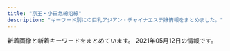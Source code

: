 ```yaml
---
title: "京王・小田急線沿線"
description: "キーワード別にの巨乳アジアン・チャイナエステ嬢情報をまとめました。"
---
```


新着画像と新着キーワードをまとめています。
2021年05月12日の情報です。

<DmmAffiliateIns />
<KeywordTable
  shops={
    [
    {
        "img_links": [
            "http://meidaimaesecretbase.club/s1.png",
            "http://meidaimaesecretbase.club/staff_t.jpg",
            "http://meidaimaesecretbase.club/2/uploadimg/1587527512.jpg",
            "http://meidaimaesecretbase.club/2/uploadimg/1597642441.jpg",
            "http://meidaimaesecretbase.club/2/uploadimg/1597806778.jpg",
            "http://meidaimaesecretbase.club/2/uploadimg/1591787978.jpg",
            "http://meidaimaesecretbase.club/head.jpg",
            "http://meidaimaesecretbase.club/int1.png",
            "http://meidaimaesecretbase.club/2/uploadimg/1587527299.jpg",
            "http://meidaimaesecretbase.club/sys1.jpg",
            "http://meidaimaesecretbase.club/sys2.jpg"
        ],
        "name": "\u79d8\u5bc6\u57fa\u5730",
        "station": "\u660e\u5927\u524d\u99c5\u4e2d\u592e\u53e3",
        "url": "http://meidaimaesecretbase.club/",
        "keywords": {
            "90": 1,
            "83": 1,
            "86": 1,
            "C": 1,
            "D": 2,
            "85": 1,
            "E": 1,
            "87": 1
        }
    },
    {
        "name": "\u30cb\u30e3\u30fc\u30cb\u30e3\u30fc",
        "station": "\u5411\u30f6\u4e18\u904a\u5712\u99c5\u5357\u53e3",
        "url": "http://nian.estheya.com/",
        "keywords": {},
        "img_links": [
            "http://nian.estheya.com/css/top02.jpg",
            "http://nian.estheya.com/images/call.png",
            "http://nian.estheya.com/css/osusume03.jpg",
            "http://nian.estheya.com/css/staff/staff03.jpg",
            "http://nian.estheya.com/css/foot.jpg",
            "http://nian.estheya.com/css/staff/staff02.jpg",
            "http://nian.estheya.com/css/top03.jpg",
            "http://nian.estheya.com/css/osusume02.jpg",
            "http://nian.estheya.com/css/top01.jpg",
            "http://nian.estheya.com/css/osusume01.jpg",
            "http://nian.estheya.com/css/m-head.jpg",
            "http://nian.estheya.com/css/staff/staff01.jpg"
        ]
    },
    {
        "name": "\u30de\u30ab\u30ed\u30f3",
        "keywords": {},
        "url": "https://es.eoeoco.com/",
        "station": "\u7b39\u585a\u99c5\u5317\u53e3",
        "img_links": []
    },
    {
        "name": "\u7652\u3057\u306e\u7a7a\u9593",
        "keywords": {},
        "url": "http://www.iyashikukan.xyz/",
        "station": "\u5343\u6b73\u70cf\u5c71\u99c5\u5317\u53e3",
        "img_links": [
            "http://www.iyashikukan.xyz/images/staff/10/1.jpg",
            "http://www.iyashikukan.xyz/images/staff/10/sayaka22.jpg",
            "http://www.iyashikukan.xyz/images/staff/10/2.jpg",
            "http://www.iyashikukan.xyz/images/index-rin_16.jpg",
            "http://www.iyashikukan.xyz/images/index-rin_20.jpg",
            "http://www.iyashikukan.xyz/images/staff/10/nana.jpg",
            "http://www.iyashikukan.xyz/images/nav/nav-t-job.jpg",
            "http://www.iyashikukan.xyz/images/top/t3.jpg",
            "http://www.iyashikukan.xyz/images/top/top-foot_03.png",
            "http://www.iyashikukan.xyz/images/staff/10/mimi.jpg",
            "http://www.iyashikukan.xyz/images/top/t2.jpg",
            "http://www.iyashikukan.xyz/images/top/top-foot_05.png",
            "http://www.iyashikukan.xyz/images/lanmu-t-st.jpg",
            "http://www.iyashikukan.xyz/images/staff/9/39-02a.jpg",
            "http://www.iyashikukan.xyz/images/index-rin_04.jpg",
            "http://www.iyashikukan.xyz/images/shop/r5.jpg",
            "http://www.iyashikukan.xyz/images/lanmu-t-st2.jpg",
            "http://www.iyashikukan.xyz/images/nav/nav-t-sys.jpg",
            "http://www.iyashikukan.xyz/images/top/t3.png",
            "http://www.iyashikukan.xyz/images/index-rin_02.jpg",
            "http://www.iyashikukan.xyz/images/staff/10/satomi.jpg",
            "http://www.iyashikukan.xyz/images/index-rin_14.jpg",
            "http://www.iyashikukan.xyz/images/top/top-foot_04.png"
        ]
    },
    {
        "station": "\u7b39\u585a\u99c5\u5317\u53e3",
        "url": "http://mizukopa.xyz/",
        "name": "\u5c0f\u3055\u306a\u5929\u4f7f",
        "img_links": [
            "http://mizukopa.xyz/uploads/210327/1-21032G43042E7.jpg",
            "http://mizukopa.xyz/static/picture/room1.jpg",
            "http://mizukopa.xyz/static/picture/news.png",
            "http://mizukopa.xyz/static/picture/s3.jpg",
            "http://mizukopa.xyz/static/picture/room3.jpg",
            "http://mizukopa.xyz/static/picture/top.png",
            "http://mizukopa.xyz/uploads/210424/1-210424160410U5.jpg",
            "http://mizukopa.xyz/uploads/210410/1-210410155R0491.jpg",
            "http://mizukopa.xyz/static/picture/room4.jpg",
            "http://mizukopa.xyz/static/picture/s_staff.png",
            "http://mizukopa.xyz/uploads/210327/1-21032G4312MM.jpg",
            "http://mizukopa.xyz/uploads/210416/1-210416111109395.jpg",
            "http://mizukopa.xyz/static/picture/mobile.jpg",
            "http://mizukopa.xyz/uploads/210327/1-21032G43101514.jpg",
            "http://mizukopa.xyz/uploads/210503/1-210503150634416.jpg",
            "http://mizukopa.xyz/static/picture/s1.jpg",
            "http://mizukopa.xyz/static/picture/room2.jpg"
        ],
        "keywords": {
            "\u80f8": 1
        }
    },
    {
        "name": "\u30ec\u30a4\u30f3\u30dc\u30fc",
        "station": "\u5343\u6b73\u70cf\u5c71\u99c5\u5317\u53e3",
        "url": "https://es-relax.tokyo/",
        "img_links": [
            "https://es-relax.tokyo/wp-content/themes/este/img/2.jpg",
            "https://es-relax.tokyo/wp-content/uploads/2020/02/66rainbow.jpg",
            "https://es-relax.tokyo/wp-content/themes/este/img/1.jpg",
            "https://es-relax.tokyo/wp-content/uploads/2020/02/897621arainbow.jpg",
            "https://es-relax.tokyo/wp-content/uploads/2020/02/5rainbow.jpg",
            "https://es-relax.tokyo/wp-content/uploads/2020/12/87612rainbow.jpg",
            "https://es-relax.tokyo/wp-content/themes/este/img/3.jpg",
            "https://es-relax.tokyo/wp-content/themes/este/img/top-img04.png",
            "https://es-relax.tokyo/wp-content/uploads/2020/02/1rainbow-1.jpg",
            "https://es-relax.tokyo/wp-content/themes/este/img/tel_footer.png",
            "https://es-relax.tokyo/wp-content/uploads/2020/02/555rainbow.jpg",
            "https://es-relax.tokyo/wp-content/uploads/2020/02/55rainbow.jpg",
            "https://es-relax.tokyo/wp-content/uploads/2020/02/1rainbow.jpg",
            "https://es-relax.tokyo/wp-content/uploads/2020/02/7rainbow.jpg",
            "https://es-relax.tokyo/wp-content/themes/este/img/top-img01a.png",
            "https://es-relax.tokyo/wp-content/uploads/2020/02/67878rainbow.jpg",
            "https://es-relax.tokyo/wp-content/uploads/2020/02/22rainbow.jpg",
            "https://es-relax.tokyo/wp-content/uploads/2020/02/99rainbow.jpg",
            "https://es-relax.tokyo/wp-content/uploads/2020/03/7777rainbow.jpg",
            "https://es-relax.tokyo/wp-content/uploads/2020/02/2rainbow.jpg",
            "https://es-relax.tokyo/wp-content/uploads/2020/02/962781rainbow.jpg",
            "https://es-relax.tokyo/wp-content/uploads/2020/04/6566rainbow.jpg",
            "https://es-relax.tokyo/wp-content/uploads/2020/10/11rainbow.jpg",
            "https://es-relax.tokyo/wp-content/uploads/2020/06/67543234rainbow.jpg",
            "https://es-relax.tokyo/wp-content/uploads/2020/03/999rainbow.jpg",
            "https://es-relax.tokyo/wp-content/uploads/2020/03/777rainbow.jpg",
            "https://es-relax.tokyo/wp-content/uploads/2021/05/q1324876rainbow.jpg",
            "https://es-relax.tokyo/wp-content/themes/este/img/top-img01b.png",
            "https://es-relax.tokyo/wp-content/themes/este/img/4.jpg",
            "https://es-relax.tokyo/wp-content/uploads/2020/02/3rainbow-1.jpg",
            "https://es-relax.tokyo/wp-content/uploads/2020/02/58743rainbow.jpg",
            "https://es-relax.tokyo/wp-content/uploads/2020/02/654516rainbow.jpg",
            "https://es-relax.tokyo/wp-content/uploads/2020/02/9rainbow.jpg",
            "https://es-relax.tokyo/wp-content/uploads/2020/02/4344rainbow.jpg",
            "https://es-relax.tokyo/wp-content/uploads/2020/02/7rainbow-1.jpg",
            "https://es-relax.tokyo/wp-content/uploads/2020/02/3334rainbow.jpg",
            "https://es-relax.tokyo/wp-content/uploads/2020/03/11111rainbow.jpg",
            "https://es-relax.tokyo/wp-content/uploads/2020/11/908271rainbow.jpg",
            "https://es-relax.tokyo/wp-content/uploads/2020/02/88rainbow.jpg",
            "https://es-relax.tokyo/wp-content/uploads/2020/02/897621rainbow.jpg",
            "https://es-relax.tokyo/wp-content/uploads/2020/04/111rainbow.jpg",
            "https://es-relax.tokyo/wp-content/uploads/2020/02/987sarainbow.jpg",
            "https://es-relax.tokyo/wp-content/uploads/2020/02/4576rainbow.jpg",
            "https://es-relax.tokyo/wp-content/uploads/2021/04/56786rainbow.jpg",
            "https://es-relax.tokyo/wp-content/themes/este/img/tel_header.png",
            "https://es-relax.tokyo/wp-content/uploads/2021/02/9876rainbow.jpg",
            "https://es-relax.tokyo/wp-content/uploads/2020/02/3rainbow.jpg",
            "https://es-relax.tokyo/wp-content/uploads/2020/02/1211rainbow.jpg",
            "https://es-relax.tokyo/wp-content/uploads/2020/02/4321121rainbow.jpg",
            "https://es-relax.tokyo/wp-content/uploads/2020/07/982561rainbow.jpg",
            "https://es-relax.tokyo/wp-content/themes/este/img/call.png",
            "https://es-relax.tokyo/wp-content/uploads/2020/02/8976251rainbow.jpg",
            "https://es-relax.tokyo/wp-content/themes/este/img/top-img01.png",
            "https://es-relax.tokyo/wp-content/uploads/2020/02/4rainbow.jpg",
            "https://es-relax.tokyo/wp-content/uploads/2020/11/87621rainbow.jpg",
            "https://es-relax.tokyo/wp-content/uploads/2020/02/87261rainbow.jpg",
            "https://es-relax.tokyo/wp-content/uploads/2020/02/111rainbow.jpg",
            "https://es-relax.tokyo/wp-content/uploads/2020/03/89761aarainbow.jpg",
            "https://es-relax.tokyo/wp-content/themes/este/img/top-img02.png"
        ],
        "keywords": {
            "F": 7,
            "D": 38,
            "86": 3,
            "E": 47,
            "C": 10
        }
    },
    {
        "url": "http://asu-ka.net/",
        "img_links": [
            "http://asu-ka.net/images/s_link.jpg",
            "http://asu-ka.net/images/girl-z1.jpg",
            "http://asu-ka.net/images/nei_bj2.jpg",
            "http://asu-ka.net/images/staff4.jpg",
            "http://asu-ka.net/images/mobile.jpg",
            "http://asu-ka.net/images/staff2.jpg",
            "http://asu-ka.net/images/girl-z2.jpg",
            "http://asu-ka.net/images/s_news.jpg",
            "http://asu-ka.net/images/room2.jpg",
            "http://asu-ka.net/images/tel.jpg",
            "http://asu-ka.net/images/s_chedule.jpg",
            "http://asu-ka.net/images/staff0.jpg",
            "http://asu-ka.net/images/s_staff.jpg",
            "http://asu-ka.net/images/staff1.jpg",
            "http://asu-ka.net/images/room1.jpg",
            "http://asu-ka.net/images/staff3.jpg",
            "http://asu-ka.net/images/movie.jpg",
            "http://asu-ka.net/images/room3.jpg",
            "http://asu-ka.net/images/room4.jpg"
        ],
        "name": "\u6afb\u59eb",
        "keywords": {
            "86": 10,
            "C": 23
        },
        "station": "\u5411\u30f6\u4e18\u904a\u5712\u99c5\u5357\u53e3"
    },
    {
        "url": "https://es-tonix.com/",
        "keywords": {
            "\u30bb\u30af\u30b7\u30fc": 2
        },
        "station": "\u5e9c\u4e2d\u99c5\u5357\u53e3",
        "img_links": [
            "https://es-tonix.com/wp-content/themes/este/img/3.jpg",
            "https://es-tonix.com/wp-content/themes/este/img/top-img01a.png",
            "https://es-tonix.com/wp-content/themes/este/img/top-img05.png",
            "https://es-tonix.com/wp-content/themes/este/img/top-img03a.png",
            "https://es-tonix.com/wp-content/uploads/2017/12/222222222222222221.jpg",
            "https://es-tonix.com/wp-content/themes/este/img/top-img02.png",
            "https://es-tonix.com/wp-content/themes/este/img/1.jpg",
            "https://es-tonix.com/wp-content/uploads/2021/03/876521tonix.jpg",
            "https://es-tonix.com/wp-content/themes/este/img/top-img07.png",
            "https://es-tonix.com/wp-content/themes/este/img/top-img06.png",
            "https://es-tonix.com/wp-content/themes/este/img/call.png",
            "https://es-tonix.com/wp-content/themes/este/img/2.jpg",
            "https://es-tonix.com/wp-content/themes/este/img/tel_footer.png",
            "https://es-tonix.com/wp-content/uploads/2021/03/212tonix.jpg",
            "https://es-tonix.com/wp-content/themes/este/img/top-img01b.png",
            "https://es-tonix.com/wp-content/themes/este/img/top-img04.png",
            "https://es-tonix.com/wp-content/uploads/2021/04/876521tonix.jpg",
            "https://es-tonix.com/wp-content/themes/este/img/tel_header.png",
            "https://es-tonix.com/wp-content/uploads/2021/04/2A188E1B-7815-4B64-99E0-1BAFEE5ECF3C.jpeg",
            "https://es-tonix.com/wp-content/themes/este/img/4.jpg"
        ],
        "name": "TONIX"
    },
    {
        "url": "http://nene.est888.com/",
        "keywords": {
            "87": 1,
            "C": 1,
            "90": 1,
            "E": 1,
            "D": 1,
            "89": 1
        },
        "station": "\u5343\u6b73\u70cf\u5c71\u99c5\u5317\u53e3",
        "img_links": [
            "http://nene.est888.com/css/tel.png",
            "http://nene.est888.com/css/osusume02.jpg",
            "http://nene.est888.com/css/staff/staff02.jpg",
            "http://nene.est888.com/css/nav/nav-005.png",
            "http://nene.est888.com/css/staff/staff03.jpg",
            "http://nene.est888.com/css/staff/staff01.jpg",
            "http://nene.est888.com/css/nav/nav-001.png",
            "http://nene.est888.com/css/top01.png",
            "http://nene.est888.com/css/nav/nav-002.png",
            "http://nene.est888.com/css/nav/nav-006.png",
            "http://nene.est888.com/css/nav/nav-004.png",
            "http://nene.est888.com/css/nav/nav-003.png"
        ],
        "name": "NeNe\uff5e\u306d\u306d"
    },
    {
        "url": "http://noborito-garden.net/",
        "img_links": [
            "http://noborito-garden.net/images/staff4.jpg",
            "http://noborito-garden.net/images/tel.jpg",
            "http://noborito-garden.net/images/staff3.jpg",
            "http://noborito-garden.net/images/room2.jpg",
            "http://noborito-garden.net/images/mobile.jpg",
            "http://noborito-garden.net/images/nei_bj2.jpg",
            "http://noborito-garden.net/images/s_chedule.jpg",
            "http://noborito-garden.net/images/s_link.jpg",
            "http://noborito-garden.net/images/staff1.jpg",
            "http://noborito-garden.net/images/girl-z1.jpg",
            "http://noborito-garden.net/images/room1.jpg",
            "http://noborito-garden.net/images/s_news.jpg",
            "http://noborito-garden.net/images/staff0.jpg",
            "http://noborito-garden.net/images/s_staff.jpg",
            "http://noborito-garden.net/images/movie.jpg",
            "http://noborito-garden.net/images/staff2.jpg",
            "http://noborito-garden.net/images/girl-z2.jpg",
            "http://noborito-garden.net/images/room3.jpg",
            "http://noborito-garden.net/images/room4.jpg"
        ],
        "station": "\u6885\u30f6\u4e18\u99c5",
        "name": "\u7d4c\u7d61\u5802",
        "keywords": {
            "86": 10,
            "C": 23
        }
    },
    {
        "station": "\u4e0b\u9ad8\u4e95\u6238\u99c5\u5317\u53e3",
        "url": "http://xn--vckg5a9gugx77pgi4bmma.xyz/",
        "name": "Impact \uff5e\u30a4\u30f3\u30d1\u30af\u30c8\uff5e",
        "img_links": [
            "http://xn--vckg5a9gugx77pgi4bmma.xyz/image/girl1.jpg",
            "http://xn--vckg5a9gugx77pgi4bmma.xyz/image/img2.jpg",
            "http://xn--vckg5a9gugx77pgi4bmma.xyz/image/img3.jpg",
            "http://xn--vckg5a9gugx77pgi4bmma.xyz/image/girl8.jpg",
            "http://xn--vckg5a9gugx77pgi4bmma.xyz/image/girl3.jpg",
            "http://xn--vckg5a9gugx77pgi4bmma.xyz/image/navihiden.png",
            "http://xn--vckg5a9gugx77pgi4bmma.xyz/image/img4.jpg"
        ],
        "keywords": {}
    },
    {
        "img_links": [
            "https://hobo100per.jpn.vin/images/s_face.jpg",
            "https://hobo100per.jpn.vin/images/news_bj1.jpg",
            "https://hobo100per.jpn.vin/photos/sites/64/2021/05/2021051105251986.jpg",
            "https://hobo100per.jpn.vin/photos/sites/64/2021/04/2021040902115754.jpg",
            "https://hobo100per.jpn.vin/photos/sites/64/2020/11/2020111302073452.jpg",
            "https://hobo100per.jpn.vin/images/s_link.jpg",
            "https://hobo100per.jpn.vin/photos/sites/64/2020/10/2020102607255792.jpg",
            "https://hobo100per.jpn.vin/images/s_topics.jpg",
            "https://hobo100per.jpn.vin/photos/sites/64/2020/10/2020102607255898.jpg",
            "https://hobo100per.jpn.vin/photos/sites/64/2021/02/2021022309221643.jpg",
            "https://hobo100per.jpn.vin/images/mobile.jpg",
            "https://hobo100per.jpn.vin/images/face_bj2.jpg",
            "https://hobo100per.jpn.vin/images/room4.jpg",
            "https://hobo100per.jpn.vin/photos/sites/64/2021/02/2021021405253880.jpg",
            "https://hobo100per.jpn.vin/images/news_bj3.jpg",
            "https://hobo100per.jpn.vin/images/1.png",
            "https://hobo100per.jpn.vin/images/room1.jpg",
            "https://hobo100per.jpn.vin/images/s_staff.jpg",
            "https://hobo100per.jpn.vin/images/room2.jpg",
            "https://hobo100per.jpn.vin/photos/sites/64/2020/12/2020120204102727.jpg",
            "https://hobo100per.jpn.vin/photos/sites/64/2021/03/2021031502514054.jpg",
            "https://hobo100per.jpn.vin/photos/sites/64/2020/10/2020102607255738.jpg",
            "https://hobo100per.jpn.vin/images/end.png",
            "https://hobo100per.jpn.vin/photos/sites/64/2020/10/2020102607255627.jpg",
            "https://hobo100per.jpn.vin/images/room3.jpg",
            "https://hobo100per.jpn.vin/images/top.png",
            "https://hobo100per.jpn.vin/photos/sites/64/2021/02/2021020403220683.jpg",
            "https://hobo100per.jpn.vin/photos/sites/64/2021/01/202101160211441.jpg"
        ],
        "station": "\u5343\u6b73\u70cf\u5c71\u99c5\u5317\u53e3",
        "name": "\u307b\u307c100%",
        "url": "https://hobo100per.jpn.vin/",
        "keywords": {
            "E": 15,
            "84": 60,
            "D": 165,
            "87": 90,
            "C": 45,
            "83": 15,
            "85": 30
        }
    },
    {
        "name": "\u5065\u5eb7\u697d",
        "img_links": [
            "http://www.mens-chitose.com/images/infoSlide01.jpg",
            "http://www.mens-chitose.com/images/info.jpg",
            "http://www.mens-chitose.com/files/001.jpg",
            "http://www.mens-chitose.com/files/011.jpg",
            "http://www.mens-chitose.com/images/attention.png",
            "http://www.mens-chitose.com/images/coverParts.png",
            "http://www.mens-chitose.com/images/concept.jpg",
            "http://www.mens-chitose.com/files/013.jpg"
        ],
        "url": "http://www.mens-chitose.com/",
        "station": "\u5343\u6b73\u8239\u6a4b\u99c5\u5317\u53e3",
        "keywords": {
            "86": 3,
            "D": 3
        }
    },
    {
        "img_links": [
            "http://www.enjoy-massage.work/img/r2.jpg",
            "http://www.enjoy-massage.work/img/r1.jpg",
            "http://www.enjoy-massage.work/img/st02.jpg",
            "http://www.enjoy-massage.work/img/pickup20.jpg",
            "http://www.enjoy-massage.work/img/s3.jpg",
            "http://www.enjoy-massage.work/img/head.jpg",
            "http://www.enjoy-massage.work/img/botton.jpg",
            "http://www.enjoy-massage.work/img/st4.jpg",
            "http://www.enjoy-massage.work/img/acc.jpg",
            "http://www.enjoy-massage.work/img/flash.jpg",
            "http://www.enjoy-massage.work/img/sta2.jpg",
            "http://www.enjoy-massage.work/img/mo.png",
            "http://www.enjoy-massage.work/img/s4.jpg",
            "http://www.enjoy-massage.work/img/st2.jpg",
            "http://www.enjoy-massage.work/img/nos.jpg",
            "http://www.enjoy-massage.work/img/sta3.jpg",
            "http://www.enjoy-massage.work/img/st1.jpg",
            "http://www.enjoy-massage.work/img/s1.jpg",
            "http://www.enjoy-massage.work/img/sta4.jpg",
            "http://www.enjoy-massage.work/img/sta1.jpg",
            "http://www.enjoy-massage.work/img/s2.jpg",
            "http://www.enjoy-massage.work/img/st3.jpg"
        ],
        "keywords": {
            "G": 1,
            "89": 1,
            "F": 1,
            "86": 2,
            "D": 1,
            "C": 11,
            "E": 1,
            "87": 1
        },
        "station": "\u7b39\u585a\u99c5\u5357\u53e3",
        "url": "http://www.enjoy-massage.work/",
        "name": "Enjoy"
    },
    {
        "img_links": [],
        "station": "\u5343\u6b73\u8239\u6a4b\u99c5\u5357\u53e3",
        "url": "http://salon-rlx.com/",
        "name": "\u8776\u821e",
        "keywords": {}
    },
    {
        "station": "\u7b39\u585a\u99c5\u5317\u53e3",
        "url": "http://happy.rankuens.com/",
        "img_links": [
            "http://happy.rankuens.com/css/staff/staff02.png",
            "http://happy.rankuens.com/css/top03.png",
            "http://happy.rankuens.com/css/nav/nav-001.png",
            "http://happy.rankuens.com/css/staff/staff04.png",
            "http://happy.rankuens.com/css/staff/staff05.png",
            "http://happy.rankuens.com/css/staff/staff03-a.png",
            "http://happy.rankuens.com/css/osusume01.png",
            "http://happy.rankuens.com/css/nav/nav-004.png",
            "http://happy.rankuens.com/css/baner03.jpg",
            "http://happy.rankuens.com/css/nav/nav-005.png",
            "http://happy.rankuens.com/css/nav/nav-003.png",
            "http://happy.rankuens.com/css/nav/nav-002.png",
            "http://happy.rankuens.com/css/nav/nav-006.png",
            "http://happy.rankuens.com/css/staff/staff03.png",
            "http://happy.rankuens.com/css/staff/staff01.png",
            "http://happy.rankuens.com/css/staff/staff02-a.png",
            "http://happy.rankuens.com/css/staff/staff05-a.png",
            "http://happy.rankuens.com/css/tel.png",
            "http://happy.rankuens.com/css/staff/staff04-a.png",
            "http://happy.rankuens.com/css/staff/staff01-a.png",
            "http://happy.rankuens.com/css/01.png"
        ],
        "name": "\u30cf\u30d4\u30cd\u30b9",
        "keywords": {
            "D": 2,
            "E": 3,
            "91": 2,
            "89": 2
        }
    },
    {
        "station": "\u767b\u6238\u99c5",
        "url": "http://www.goldsea.work/",
        "img_links": [
            "http://www.goldsea.work/staff/riko1.jpg",
            "http://www.goldsea.work/img/loader.png",
            "http://www.goldsea.work/img/pic/int3.jpg",
            "http://www.goldsea.work/staff/riko.jpg",
            "http://www.goldsea.work/staff/mayu1.jpg",
            "http://www.goldsea.work/staff/yuki1.jpg",
            "http://www.goldsea.work/staff/koko2.jpg",
            "http://www.goldsea.work/staff/koko.jpg",
            "http://www.goldsea.work/img/pic/int2.jpg",
            "http://www.goldsea.work/img/pic/slide_11.jpg",
            "http://www.goldsea.work/staff/koko1.jpg",
            "http://www.goldsea.work/staff/yuki.jpg",
            "http://www.goldsea.work/staff/rika1.jpg",
            "http://www.goldsea.work/staff/yuki2.jpg",
            "http://www.goldsea.work/staff/mayu.jpg",
            "http://www.goldsea.work/staff/nao.jpg",
            "http://www.goldsea.work/img/pic/int1.jpg",
            "http://www.goldsea.work/staff/rika2.jpg",
            "http://www.goldsea.work/staff/rika.jpg",
            "http://www.goldsea.work/img/pic/slide_12.jpg",
            "http://www.goldsea.work/staff/mayu2.jpg",
            "http://www.goldsea.work/staff/riko2.jpg",
            "http://www.goldsea.work/staff/nao1.jpg",
            "http://www.goldsea.work/staff/nao2.jpg"
        ],
        "name": "Stylish",
        "keywords": {
            "86": 2,
            "C": 4,
            "84": 1,
            "83": 1,
            "87": 1,
            "D": 4,
            "85": 1,
            "E": 4
        }
    },
    {
        "station": "\u5e9c\u4e2d\u99c5\u5357\u53e3",
        "url": "http://lucky-one.jpn.mn/",
        "img_links": [
            "http://lucky-one.jpn.mn/images/room3.jpg",
            "http://lucky-one.jpn.mn/images/themes/blue/s_zysx.png",
            "http://lucky-one.jpn.mn/photos/sites/44/2021/04/202104080943116.jpg",
            "http://lucky-one.jpn.mn/photos/sites/44/2021/04/2021040809384593.jpg",
            "http://lucky-one.jpn.mn/images/themes/blue/no2.png",
            "http://lucky-one.jpn.mn/photos/sites/44/2021/04/202104080937565.jpg",
            "http://lucky-one.jpn.mn/photos/sites/44/2021/04/2021040809403838.jpg",
            "http://lucky-one.jpn.mn/photos/sites/44/2021/04/2021040809404174.jpg",
            "http://lucky-one.jpn.mn/images/themes/blue/s_news.png",
            "http://lucky-one.jpn.mn/photos/sites/44/2021/04/2021040809411939.jpg",
            "http://lucky-one.jpn.mn/images/themes/blue/s_newface.png",
            "http://lucky-one.jpn.mn/images/themes/blue/no1.png",
            "http://lucky-one.jpn.mn/photos/sites/44/2021/04/2021040809431346.jpg",
            "http://lucky-one.jpn.mn/images/room2.jpg",
            "http://lucky-one.jpn.mn/images/themes/blue/mobile.jpg",
            "http://lucky-one.jpn.mn/photos/sites/44/2021/04/2021040809404236.jpg",
            "http://lucky-one.jpn.mn/images/themes/blue/line.png",
            "http://lucky-one.jpn.mn/images/themes/blue/s_ranking.png",
            "http://lucky-one.jpn.mn/images/themes/blue/r3.jpg",
            "http://lucky-one.jpn.mn/photos/sites/44/2021/04/2021040809375736.jpg",
            "http://lucky-one.jpn.mn/photos/sites/44/2021/04/2021040809403927.jpg",
            "http://lucky-one.jpn.mn/photos/sites/44/2021/04/2021040809412150.jpg",
            "http://lucky-one.jpn.mn/photos/sites/44/2021/04/2021040809431450.jpg",
            "http://lucky-one.jpn.mn/images/room4.jpg",
            "http://lucky-one.jpn.mn/photos/sites/44/2021/04/2021040809393275.jpg",
            "http://lucky-one.jpn.mn/photos/sites/44/2021/04/2021040809431618.jpg",
            "http://lucky-one.jpn.mn/photos/sites/44/2021/04/2021040809431373.jpg",
            "http://lucky-one.jpn.mn/photos/sites/44/2021/04/2021040809400982.jpg",
            "http://lucky-one.jpn.mn/photos/sites/44/2021/04/2021040809384810.jpg",
            "http://lucky-one.jpn.mn/photos/sites/44/2021/04/2021040809412036.jpg",
            "http://lucky-one.jpn.mn/images/themes/blue/s_link.png",
            "http://lucky-one.jpn.mn/images/themes/blue/s_pickup.png",
            "http://lucky-one.jpn.mn/images/room1.jpg",
            "http://lucky-one.jpn.mn/photos/sites/44/2021/04/2021040809380020.jpg",
            "http://lucky-one.jpn.mn/photos/sites/44/2021/04/2021040809400869.jpg",
            "http://lucky-one.jpn.mn/images/themes/blue/s_staff.png",
            "http://lucky-one.jpn.mn/photos/sites/44/2021/04/202104080940066.jpg",
            "http://lucky-one.jpn.mn/photos/sites/44/2021/04/2021040809384699.jpg",
            "http://lucky-one.jpn.mn/photos/sites/44/2021/04/2021040809393049.jpg",
            "http://lucky-one.jpn.mn/photos/sites/44/2021/04/2021040809411851.jpg",
            "http://lucky-one.jpn.mn/photos/sites/44/2021/04/2021040809404287.jpg",
            "http://lucky-one.jpn.mn/photos/sites/44/2021/04/2021040809572110.jpg",
            "http://lucky-one.jpn.mn/photos/sites/44/2021/04/2021040809384524.jpg",
            "http://lucky-one.jpn.mn/photos/sites/44/2021/04/2021040809400714.jpg",
            "http://lucky-one.jpn.mn/photos/sites/44/2021/04/2021040809375410.jpg",
            "http://lucky-one.jpn.mn/photos/sites/44/2021/04/2021040809401068.jpg",
            "http://lucky-one.jpn.mn/photos/sites/44/2021/04/2021040809412291.jpg",
            "http://lucky-one.jpn.mn/photos/sites/44/2021/04/2021040809384767.jpg"
        ],
        "keywords": {
            "C": 29,
            "83": 6,
            "85": 18,
            "87": 6,
            "E": 6,
            "86": 12,
            "D": 36,
            "88": 6
        },
        "name": "\u30a2\u30ed\u30de\u30b8\u30e5\u30e9\u30af"
    },
    {
        "keywords": {
            "84": 2,
            "88": 1,
            "C": 2,
            "86": 2,
            "D": 4,
            "F": 1,
            "85": 1
        },
        "img_links": [
            "http://korumimiruku.xyz/uploads/210401/1-2104011SF4426.jpg",
            "http://korumimiruku.xyz/uploads/210414/1-210414144Q51R.jpg",
            "http://korumimiruku.xyz/uploads/210322/1-210322135914941.jpg",
            "http://korumimiruku.xyz/uploads/210406/1-210406135H1635.jpg",
            "http://korumimiruku.xyz/uploads/210412/1-2104121405125S.jpg",
            "http://korumimiruku.xyz/uploads/210322/1-210322135S5D4.jpg",
            "http://korumimiruku.xyz/uploads/allimg/210222/1-2102221K144L3.png",
            "http://korumimiruku.xyz/uploads/210322/1-210322135U5W2.jpg",
            "http://korumimiruku.xyz/uploads/allimg/210322/1-2103221J64R53.png"
        ],
        "station": "\u7b39\u585a\u99c5",
        "url": "http://korumimiruku.xyz/",
        "name": "\u611b\u306e\u5c0f\u753a"
    },
    {
        "img_links": [
            "http://www.mojitojd.xyz/style/mainvisual_01.jpg",
            "http://www.mojitojd.xyz/style/icon_ranking_01.png",
            "http://www.mojitojd.xyz/style/sw_home.png",
            "http://www.mojitojd.xyz/uploads/201229/1-2012291649129B.jpg",
            "http://www.mojitojd.xyz/style/mainvisual_02_s.jpg",
            "http://www.mojitojd.xyz/uploads/201226/1-201226111Q3228.jpg",
            "http://www.mojitojd.xyz/style/head_therapist.jpg",
            "http://www.mojitojd.xyz/uploads/201226/1-201226111JU10.jpg",
            "http://www.mojitojd.xyz/style/mainvisual_01_s.jpg",
            "http://www.mojitojd.xyz/style/icon_new.png",
            "http://www.mojitojd.xyz/uploads/201226/1-20122611191Q05.jpg",
            "http://www.mojitojd.xyz/uploads/allimg/200930/1-200930094059.jpg",
            "http://www.mojitojd.xyz/style/mainvisual_02.jpg",
            "http://www.mojitojd.xyz/uploads/201226/1-2012261A316447.jpg",
            "http://www.mojitojd.xyz/uploads/201226/1-201226112111454.jpg",
            "http://www.mojitojd.xyz/style/trigger.jpg",
            "http://www.mojitojd.xyz/style/bottom_therapist.jpg",
            "http://www.mojitojd.xyz/uploads/201226/1-201226111010B0.jpg",
            "http://www.mojitojd.xyz/uploads/201226/1-201226112001463.jpg",
            "http://www.mojitojd.xyz/uploads/allimg/200930/1-200930094039.jpg",
            "http://www.mojitojd.xyz/style/head_interior.jpg",
            "http://www.mojitojd.xyz/uploads/201226/1-201226111H3126.jpg",
            "http://www.mojitojd.xyz/uploads/201226/1-2012261120423N.jpg",
            "http://www.mojitojd.xyz/style/sw_tel.png",
            "http://www.mojitojd.xyz/uploads/allimg/200930/1-200930094123.jpg",
            "http://www.mojitojd.xyz/uploads/allimg/201229/1-2012291A143.jpg"
        ],
        "name": "\u685c",
        "keywords": {
            "D": 24,
            "90": 6,
            "C": 8,
            "86": 12,
            "84": 8
        },
        "url": "http://www.mojitojd.xyz/",
        "station": "\u8abf\u5e03\u99c5\u6771\u53e3"
    },
    {
        "img_links": [
            "http://hanamizuki.tyo.cm/images/room1.jpg",
            "http://hanamizuki.tyo.cm/i/images/room1.jpg",
            "http://hanamizuki.tyo.cm/images/room3.jpg",
            "http://hanamizuki.tyo.cm/images/s_staff.png",
            "http://hanamizuki.tyo.cm/images/top.jpg",
            "http://hanamizuki.tyo.cm/images/room4.jpg",
            "http://hanamizuki.tyo.cm/link/walker88.jpg",
            "http://hanamizuki.tyo.cm/photos/sites/32/2019/02/201902151914399.jpg",
            "http://hanamizuki.tyo.cm/photos/sites/32/2017/12/2017121407030461.jpg",
            "http://hanamizuki.tyo.cm/images/room2.jpg",
            "http://hanamizuki.tyo.cm/photos/sites/32/2016/08/staff4a.jpg",
            "http://hanamizuki.tyo.cm/images/nbj1.png",
            "http://hanamizuki.tyo.cm/images/s_link.png",
            "http://hanamizuki.tyo.cm/images/bj3.jpg",
            "http://hanamizuki.tyo.cm/i/images/room3.jpg",
            "http://hanamizuki.tyo.cm/link/massage-de_88_31.jpg",
            "http://hanamizuki.tyo.cm/images/mobile.jpg",
            "http://hanamizuki.tyo.cm/link/e0016.jpg",
            "http://hanamizuki.tyo.cm/link/88x31b.jpg",
            "http://hanamizuki.tyo.cm/link/esthelove88-31.jpg",
            "http://hanamizuki.tyo.cm/i/images/room2.jpg",
            "http://hanamizuki.tyo.cm/images/s_news.png",
            "http://hanamizuki.tyo.cm/photos/sites/32/2020/01/2020013110290975.jpg",
            "http://hanamizuki.tyo.cm/photos/sites/32/2018/11/2018110115410796.jpg",
            "http://hanamizuki.tyo.cm/photos/sites/32/2016/08/staff15.jpg",
            "http://hanamizuki.tyo.cm/link/8831.jpg",
            "http://hanamizuki.tyo.cm/images/news_bj3.png",
            "http://menlog.net/link/menlog8831.jpg"
        ],
        "station": "\u5e9c\u4e2d\u99c5\u5357\u53e3",
        "url": "http://hanamizuki.tyo.cm/",
        "name": "\u82b1\u6c34\u6728",
        "keywords": {
            "83": 7,
            "86": 21,
            "C": 27,
            "D": 21
        }
    },
    {
        "station": "\u5343\u6b73\u70cf\u5c71\u99c5\u5317\u53e3",
        "name": "\u6df1\u4e95\u6c37\u306e\u56fd",
        "url": "http://massage-est.xyz/",
        "keywords": {
            "86": 102,
            "E": 8,
            "D": 94
        },
        "img_links": [
            "http://massage-est.xyz/images/spacer300x450.png",
            "http://massage-est.xyz/images/cg061.jpg",
            "http://massage-est.xyz/images/cg10.jpg",
            "http://massage-est.xyz/images/cg08.jpg",
            "http://massage-est.xyz/images/cg051.jpg",
            "http://massage-est.xyz/images/cg03.jpg",
            "http://massage-est.xyz/images/cg07.jpg",
            "http://massage-est.xyz/images/cg12.jpg",
            "http://massage-est.xyz/images/cg06.jpg",
            "http://massage-est.xyz/images/cg02.jpg",
            "http://massage-est.xyz/images/top2.png",
            "http://massage-est.xyz/images/cg11.jpg",
            "http://massage-est.xyz/images/qr.jpg",
            "http://massage-est.xyz/images/cg01.jpg",
            "http://massage-est.xyz/images/cg071.jpg",
            "http://massage-est.xyz/images/sys.jpg",
            "http://massage-est.xyz/images/cg13.jpg",
            "http://massage-est.xyz/images/cg021.jpg",
            "http://massage-est.xyz/images/cg09.jpg",
            "http://massage-est.xyz/images/cg091.jpg",
            "http://massage-est.xyz/images/cg011.jpg",
            "http://massage-est.xyz/images/top.png",
            "http://massage-est.xyz/images/spacer900x360.png",
            "http://massage-est.xyz/images/cg04.jpg",
            "http://massage-est.xyz/images/cg031.jpg",
            "http://massage-est.xyz/images/up_100_1_0.jpg",
            "http://massage-est.xyz/images/cg05.jpg",
            "http://massage-est.xyz/images/cg081.jpg"
        ]
    },
    {
        "name": "\u82b1\u306e\u9999",
        "keywords": {
            "86": 4,
            "88": 1,
            "87": 1
        },
        "station": "\u3064\u3064\u3058\u30f6\u4e18\u99c5\u5317\u53e3",
        "img_links": [
            "http://relax-esthe.net/img/cg2.jpg",
            "http://relax-esthe.net/img/cg4.jpg",
            "http://relax-esthe.net/img/rb.png",
            "http://relax-esthe.net/img/no.png",
            "http://relax-esthe.net/img/t2.jpg",
            "http://relax-esthe.net/img/r1.jpg",
            "http://relax-esthe.net/img/r2.jpg",
            "http://relax-esthe.net/img/top.png",
            "http://relax-esthe.net/img/t3.jpg",
            "http://relax-esthe.net/img/t4.jpg",
            "http://relax-esthe.net/img/t1.jpg",
            "http://relax-esthe.net/img/mx.png",
            "http://relax-esthe.net/img/cg7.jpg",
            "http://relax-esthe.net/img/t5.jpg",
            "http://relax-esthe.net/img/r3.jpg",
            "http://relax-esthe.net/img/cg10.jpg",
            "http://relax-esthe.net/img/cg3.jpg",
            "http://relax-esthe.net/img/cg1.jpg"
        ],
        "url": "http://relax-esthe.net/"
    },
    {
        "keywords": {
            "86": 18,
            "83": 6,
            "85": 13,
            "C": 14,
            "87": 3,
            "E": 7,
            "84": 13,
            "88": 6,
            "D": 29
        },
        "url": "http://est-massage.xyz/",
        "name": "Oasis\uff5e\u30aa\u30a2\u30b7\u30b9\uff5e",
        "img_links": [
            "http://est-massage.xyz/images/head_tell.png",
            "http://est-massage.xyz/images/cg12.jpg",
            "http://est-massage.xyz/images/cg18.jpg",
            "http://est-massage.xyz/images/250_50.png",
            "http://est-massage.xyz/images/cg05.jpg",
            "http://est-massage.xyz/images/cg181.jpg",
            "http://est-massage.xyz/images/cg07.jpg",
            "http://est-massage.xyz/images/cg111.jpg",
            "http://est-massage.xyz/images/foot_tel.png",
            "http://est-massage.xyz/images/88_31.png",
            "http://est-massage.xyz/images/r2.jpg",
            "http://est-massage.xyz/images/cg082.jpg",
            "http://est-massage.xyz/images/head_tell2.png",
            "http://est-massage.xyz/images/cg15.jpg",
            "http://est-massage.xyz/images/cg11.jpg",
            "http://est-massage.xyz/images/cg062.jpg",
            "http://est-massage.xyz/images/sy2.jpg",
            "http://est-massage.xyz/images/bn01.jpg",
            "http://est-massage.xyz/images/cg072.jpg",
            "http://est-massage.xyz/images/ncg.jpg",
            "http://est-massage.xyz/images/cg191.jpg",
            "http://est-massage.xyz/images/cg021.jpg",
            "http://est-massage.xyz/images/cg08.jpg",
            "http://est-massage.xyz/images/bn03.jpg",
            "http://est-massage.xyz/images/cg06.jpg",
            "http://est-massage.xyz/images/cg10.jpg",
            "http://est-massage.xyz/images/200_40.png",
            "http://est-massage.xyz/images/cg071.jpg",
            "http://est-massage.xyz/images/cg01.jpg",
            "http://est-massage.xyz/images/cg182.jpg",
            "http://est-massage.xyz/images/cg161.jpg",
            "http://est-massage.xyz/images/r3.jpg",
            "http://est-massage.xyz/images/r1.jpg",
            "http://est-massage.xyz/images/cg101.jpg",
            "http://est-massage.xyz/images/cg061.jpg",
            "http://est-massage.xyz/images/cg032.jpg",
            "http://est-massage.xyz/images/cg022.jpg",
            "http://est-massage.xyz/images/cg04.jpg",
            "http://est-massage.xyz/images/468_60.png",
            "http://est-massage.xyz/images/cg081.jpg",
            "http://est-massage.xyz/images/cg16.jpg",
            "http://est-massage.xyz/images/cg011.jpg",
            "http://est-massage.xyz/images/cg03.jpg",
            "http://est-massage.xyz/images/cg052.jpg",
            "http://est-massage.xyz/images/cg051.jpg",
            "http://est-massage.xyz/images/cg19.jpg",
            "http://est-massage.xyz/images/cg17.jpg",
            "http://est-massage.xyz/images/cg02.jpg",
            "http://est-massage.xyz/images/cg102.jpg",
            "http://est-massage.xyz/images/sy1.jpg",
            "http://est-massage.xyz/images/side_tel.png",
            "http://est-massage.xyz/images/bn02.jpg",
            "http://est-massage.xyz/images/cg031.jpg",
            "http://est-massage.xyz/images/cg09.jpg"
        ],
        "station": "\u7b39\u585a\u99c5\u5317\u53e3"
    },
    {
        "keywords": {
            "90": 1,
            "91": 2,
            "E": 3,
            "87": 1,
            "C": 1
        },
        "station": "\u5343\u6b73\u70cf\u5c71\u99c5\u5317\u53e3",
        "img_links": [
            "https://cindy.relaxjp.com/css/cam01.jpg",
            "https://cindy.relaxjp.com/css/staff/staff04.png",
            "https://cindy.relaxjp.com/css/foot01.jpg",
            "https://cindy.relaxjp.com/css/m-top003.jpg",
            "https://cindy.relaxjp.com/css/m-top004.jpg",
            "https://cindy.relaxjp.com/images/call.png",
            "https://cindy.relaxjp.com/css/m-head.jpg",
            "https://cindy.relaxjp.com/css/staff/staff01.png",
            "https://cindy.relaxjp.com/css/staff/staff03.png",
            "https://cindy.relaxjp.com/css/staff/staff02.png"
        ],
        "url": "https://cindy.relaxjp.com/",
        "name": "Cindy Baby"
    },
    {
        "url": "http://iyashien-est.com/",
        "name": "\u7652\u3057\u82d1",
        "station": "\u5e9c\u4e2d\u99c5\u5357\u53e3",
        "img_links": [
            "http://iyashien-est.com/images/room/photo03.jpg",
            "http://iyashien-est.com/girl/2.jpg",
            "http://iyashien-est.com/images/staff.jpg",
            "http://iyashien-est.com/girl/7.jpg",
            "http://iyashien-est.com/girl/16.jpg",
            "http://iyashien-est.com/girl/3.jpg",
            "http://iyashien-est.com/girl/5.jpg",
            "http://iyashien-est.com/images/room/photo02.jpg",
            "http://iyashien-est.com/girl/8.jpg",
            "http://iyashien-est.com/girl/9.jpg",
            "http://iyashien-est.com/images/room/photo01.jpg",
            "http://iyashien-est.com/images/index.jpg",
            "http://iyashien-est.com/images/room/photo04.jpg",
            "http://iyashien-est.com/girl/4.jpg",
            "http://iyashien-est.com/girl/1.jpg",
            "http://iyashien-est.com/images/capinfo.jpg"
        ],
        "keywords": {
            "C": 7
        }
    },
    {
        "img_links": [
            "https://lu-rinpa.tokyo/wp-content/themes/este/img/3.jpg",
            "https://lu-rinpa.tokyo/wp-content/themes/este/img/top-img02.png",
            "https://lu-rinpa.tokyo/wp-content/uploads/2019/12/dtyfugihoja.jpg",
            "https://lu-rinpa.tokyo/wp-content/themes/este/img/top-img035.png",
            "https://lu-rinpa.tokyo/wp-content/uploads/2019/12/rtdyfugihojsa.jpg",
            "https://lu-rinpa.tokyo/wp-content/uploads/2019/06/6.jpg",
            "https://lu-rinpa.tokyo/wp-content/themes/este/img/1.jpg",
            "https://lu-rinpa.tokyo/wp-content/themes/este/img/2.jpg",
            "https://lu-rinpa.tokyo/wp-content/uploads/2019/12/rydftugihoix.jpg",
            "https://lu-rinpa.tokyo/wp-content/themes/este/img/top-img066.png",
            "https://lu-rinpa.tokyo/wp-content/themes/este/img/4.jpg",
            "https://lu-rinpa.tokyo/wp-content/themes/este/img/tel.png",
            "https://lu-rinpa.tokyo/wp-content/themes/este/img/top-img01.png",
            "https://lu-rinpa.tokyo/wp-content/themes/este/img/tel01.png"
        ],
        "station": "\u8056\u8e5f\u685c\u30f6\u4e18\u99c5\u6771\u53e3",
        "url": "https://lu-rinpa.tokyo/",
        "name": "\u685c\u96ea",
        "keywords": {}
    },
    {
        "img_links": [
            "http://sweet-heart.work/img/moe1.jpg",
            "http://sweet-heart.work/images/b2.jpg",
            "http://sweet-heart.work/img/yien2.jpg",
            "http://sweet-heart.work/images/2.jpg",
            "http://sweet-heart.work/images/sys.jpg",
            "http://sweet-heart.work/images/interior_t.png",
            "http://sweet-heart.work/images/b1.jpg",
            "http://sweet-heart.work/images/5.jpg",
            "http://sweet-heart.work/img/rina2.jpg",
            "http://sweet-heart.work/img/yien1.jpg",
            "http://sweet-heart.work/images/int2.jpg",
            "http://sweet-heart.work/images/ta.jpg",
            "http://sweet-heart.work/images/mobile.jpg",
            "http://sweet-heart.work/images/tr.jpg",
            "http://sweet-heart.work/images/news.jpg",
            "http://sweet-heart.work/img/risan2.jpg",
            "http://sweet-heart.work/images/att.png",
            "http://sweet-heart.work/img/moe3.jpg",
            "http://sweet-heart.work/img/mimi1.jpg",
            "http://sweet-heart.work/images/staff_t.png",
            "http://sweet-heart.work/img/rina1.jpg",
            "http://sweet-heart.work/images/head.jpg",
            "http://sweet-heart.work/img/risan1.jpg",
            "http://sweet-heart.work/images/1.jpg",
            "http://sweet-heart.work/images/4.jpg",
            "http://sweet-heart.work/images/3.jpg",
            "http://sweet-heart.work/images/int1.jpg",
            "http://sweet-heart.work/img/moe2.jpg"
        ],
        "station": "\u5e9c\u4e2d\u99c5\u5317\u53e3",
        "url": "http://sweet-heart.work/",
        "name": "Sweet Heart",
        "keywords": {}
    },
    {
        "keywords": {
            "D": 6,
            "87": 2,
            "85": 2,
            "C": 13,
            "86": 2
        },
        "name": "Lovely",
        "url": "http://almond.ests.jp/",
        "img_links": [
            "http://almond.ests.jp/images/nstaff.jpg",
            "http://almond.ests.jp/images/s_staff.png",
            "http://almond.ests.jp/photos/sites/24/2020/11/2020113018465347.jpg",
            "http://almond.ests.jp/images/s_news.jpg",
            "http://almond.ests.jp/photos/sites/24/2021/03/2021032511211062.jpg",
            "http://almond.ests.jp/images/s_face.png",
            "http://almond.ests.jp/images/line2.png",
            "http://almond.ests.jp/photos/sites/24/2020/12/2020121413001762.jpg",
            "http://almond.ests.jp/images/pickicon.jpg",
            "http://almond.ests.jp/images/acc1.jpg",
            "http://almond.ests.jp/photos/sites/24/2020/11/2020113018465490.jpg",
            "http://almond.ests.jp/photos/sites/24/2020/11/2020113018465067.jpg",
            "http://almond.ests.jp/images/newicon.png",
            "http://almond.ests.jp/images/line.jpg",
            "http://almond.ests.jp/photos/sites/24/2020/11/2020113018465254.jpg",
            "http://almond.ests.jp/images/mobile.jpg",
            "http://almond.ests.jp/images/line1.jpg",
            "http://almond.ests.jp/images/s_acc.jpg",
            "http://almond.ests.jp/images/nstaff1.jpg",
            "http://almond.ests.jp/images/top.png"
        ],
        "station": "\u5343\u6b73\u70cf\u5c71\u99c5\u5357\u53e3"
    },
    {
        "url": "https://s-botan.tokyo/",
        "station": "\u6210\u57ce\u5b66\u5712\u524d\u99c5",
        "keywords": {
            "C": 9,
            "D": 15
        },
        "name": "\u30dc\u30bf\u30f3",
        "img_links": [
            "https://s-botan.tokyo/wp-content/uploads/2020/02/13botan.jpg",
            "https://s-botan.tokyo/wp-content/themes/este/img/top-img01.png",
            "https://s-botan.tokyo/wp-content/uploads/2020/02/5botan.jpg",
            "https://s-botan.tokyo/wp-content/themes/este/img/4.jpg",
            "https://s-botan.tokyo/wp-content/uploads/2020/02/15botan.jpg",
            "https://s-botan.tokyo/wp-content/themes/este/img/top-img05.png",
            "https://s-botan.tokyo/wp-content/uploads/2020/02/12botan.jpg",
            "https://s-botan.tokyo/wp-content/uploads/2020/02/16botan.jpg",
            "https://s-botan.tokyo/wp-content/themes/este/img/2.jpg",
            "https://s-botan.tokyo/wp-content/themes/este/img/top-img01b.png",
            "https://s-botan.tokyo/wp-content/uploads/2020/02/14botan.jpg",
            "https://s-botan.tokyo/wp-content/themes/este/img/top-img01a.png",
            "https://s-botan.tokyo/wp-content/themes/este/img/call.png",
            "https://s-botan.tokyo/wp-content/uploads/2020/02/9botan.jpg",
            "https://s-botan.tokyo/wp-content/themes/este/img/1.jpg",
            "https://s-botan.tokyo/wp-content/themes/este/img/tel_header.png",
            "https://s-botan.tokyo/wp-content/themes/este/img/top-img02.png",
            "https://s-botan.tokyo/wp-content/uploads/2020/02/11botan.jpg",
            "https://s-botan.tokyo/wp-content/themes/este/img/3.jpg",
            "https://s-botan.tokyo/wp-content/themes/este/img/tel_footer.png"
        ]
    },
    {
        "img_links": [],
        "name": "Blue Moon",
        "url": "http://bluemoon.ests.jp/",
        "keywords": {},
        "station": "\u8abf\u5e03\u99c5\u6771\u53e3"
    },
    {
        "keywords": {
            "86": 2,
            "E": 9,
            "88": 10,
            "D": 3
        },
        "url": "http://simiru.work/",
        "station": "\u767b\u6238\u99c5\u751f\u7530\u7dd1\u5730\u53e3",
        "img_links": [
            "http://simiru.work/uploads/allimg/210217/1-21021G45S1.jpg",
            "http://simiru.work/uploads/allimg/210217/1-21021G45911.jpg",
            "http://simiru.work/uploads/200706/1-200F6162531Y9.png",
            "http://simiru.work/uploads/allimg/210317/1-21031GA417.jpg",
            "http://simiru.work/uploads/210317/1-21031GT511233.jpg",
            "http://simiru.work/uploads/200706/1-200F616262aV.jpg",
            "http://simiru.work/uploads/200707/1-200FG022542H.jpg",
            "http://simiru.work/uploads/200706/1-200F6153052L7.jpg",
            "http://simiru.work/uploads/allimg/210317/1-21031GA253.jpg",
            "http://simiru.work/uploads/210317/1-21031GA244V4.jpg",
            "http://simiru.work/uploads/210317/1-21031GA40b18.jpg",
            "http://simiru.work/uploads/200706/1-200F6162A1116.jpg",
            "http://simiru.work/uploads/210317/1-21031GA143332.jpg",
            "http://simiru.work/webstyle/gobottom.png",
            "http://simiru.work/uploads/210217/1-21021G45Z0R1.jpg",
            "http://simiru.work/uploads/210217/1-21021G45Q5O1.jpg",
            "http://simiru.work/uploads/210217/1-21021G45JWU.jpg",
            "http://simiru.work/uploads/allimg/210317/1-21031GA150.jpg",
            "http://simiru.work/uploads/allimg/210217/1-21021G45K7.jpg"
        ],
        "name": "\u30b9\u30df\u30ec"
    },
    {
        "img_links": [
            "http://hatagayalove.xyz/files/020caf5.jpg",
            "http://hatagayalove.xyz/files/001-0338e3.jpg",
            "http://hatagayalove.xyz/files/021-03d289.jpg",
            "http://hatagayalove.xyz/files/020b7ea.jpg",
            "http://hatagayalove.xyz/files/002b7ea.jpg",
            "http://hatagayalove.xyz/files/019f705.jpg",
            "http://hatagayalove.xyz/images/topb7ea.jpg",
            "http://hatagayalove.xyz/files/019b7ea.jpg",
            "http://hatagayalove.xyz/files/00338e3.jpg",
            "http://hatagayalove.xyz/files/020-02011d.jpg",
            "http://hatagayalove.xyz/images/topcaf5.jpg",
            "http://hatagayalove.xyz/files/023caf5.jpg",
            "http://hatagayalove.xyz/files/002caf5.jpg",
            "http://hatagayalove.xyz/images/bjs3.jpg",
            "http://hatagayalove.xyz/images/girl_bt.jpg",
            "http://hatagayalove.xyz/files/003-0338e3.jpg",
            "http://hatagayalove.xyz/images/staff_line.jpg",
            "http://hatagayalove.xyz/images/top60df.jpg",
            "http://hatagayalove.xyz/files/023d289.jpg",
            "http://hatagayalove.xyz/images/topf705.jpg",
            "http://hatagayalove.xyz/files/023-02d289.jpg",
            "http://hatagayalove.xyz/images/topd289.jpg",
            "http://hatagayalove.xyz/files/021caf5.jpg",
            "http://hatagayalove.xyz/files/003-0238e3.jpg",
            "http://hatagayalove.xyz/files/019-02f705.jpg",
            "http://hatagayalove.xyz/files/019-03f705.jpg",
            "http://hatagayalove.xyz/files/002-03d289.jpg",
            "http://hatagayalove.xyz/files/00138e3.jpg",
            "http://hatagayalove.xyz/files/003b7ea.jpg",
            "http://hatagayalove.xyz/files/002d289.jpg",
            "http://hatagayalove.xyz/images/news1.jpg",
            "http://hatagayalove.xyz/files/023b7ea.jpg",
            "http://hatagayalove.xyz/images/top38e3.jpg",
            "http://hatagayalove.xyz/files/001caf5.jpg",
            "http://hatagayalove.xyz/files/021-02d289.jpg",
            "http://hatagayalove.xyz/files/019caf5.jpg",
            "http://hatagayalove.xyz/files/023-03d289.jpg",
            "http://hatagayalove.xyz/images/pick.jpg",
            "http://hatagayalove.xyz/files/002-02d289.jpg",
            "http://hatagayalove.xyz/files/020011d.jpg",
            "http://hatagayalove.xyz/files/003caf5.jpg",
            "http://hatagayalove.xyz/files/021b7ea.jpg",
            "http://hatagayalove.xyz/files/020-03011d.jpg",
            "http://hatagayalove.xyz/images/backlist.jpg",
            "http://hatagayalove.xyz/images/top011d.jpg",
            "http://hatagayalove.xyz/files/001b7ea.jpg",
            "http://hatagayalove.xyz/files/001-0238e3.jpg",
            "http://hatagayalove.xyz/files/021d289.jpg"
        ],
        "keywords": {
            "E": 6,
            "F": 2,
            "88": 6,
            "D": 6,
            "90": 2,
            "87": 6
        },
        "name": "\u6708\u306e\u96eb",
        "station": "\u5e61\u30f6\u8c37\u99c5\u5317\u53e3",
        "url": "http://hatagayalove.xyz/"
    },
    {
        "name": "RIBBON -\u30ea\u30dc\u30f3-",
        "keywords": {},
        "img_links": [
            "http://www.celia.work/images/concept.jpg",
            "http://www.celia.work/images/int2.png",
            "http://www.celia.work/images/menu/staff.jpg",
            "http://www.celia.work/img/ami2.jpg",
            "http://www.celia.work/images/ta.jpg",
            "http://www.celia.work/img/rika1.jpg",
            "http://www.celia.work/staff/ami.jpg",
            "http://www.celia.work/images/int1.png",
            "http://www.celia.work/images/int3.png",
            "http://www.celia.work/images/b1.jpg",
            "http://www.celia.work/staff/rika.jpg",
            "http://www.celia.work/images/b3.jpg",
            "http://www.celia.work/images/menu/interior.jpg",
            "http://www.celia.work/images/sys1.jpg",
            "http://www.celia.work/images/interior_t.jpg",
            "http://www.celia.work/images/head.jpg",
            "http://www.celia.work/images/b2.jpg",
            "http://www.celia.work/img/ami1.jpg",
            "http://www.celia.work/images/sys2.jpg",
            "http://www.celia.work/images/sys3.png",
            "http://www.celia.work/images/news.jpg",
            "http://www.celia.work/images/menu/top.jpg",
            "http://www.celia.work/img/rika2.jpg",
            "http://www.celia.work/images/staff_t.jpg"
        ],
        "url": "http://www.celia.work/",
        "station": "\u5e9c\u4e2d\u99c5\u5317\u53e3"
    },
    {
        "name": "Lilac \uff5e\u30e9\u30a4\u30e9\u30c3\u30af\uff5e",
        "keywords": {},
        "url": "http://cattleya427.com/lilac/index.html",
        "station": "\u660e\u5927\u524d\u99c5\u4e2d\u592e\u53e3",
        "img_links": [
            "http://cattleya427.com/lilac/img/image142.jpg",
            "http://cattleya427.com/lilac/img/image140.jpg",
            "http://cattleya427.com/lilac/img/image109.jpg",
            "http://cattleya427.com/lilac/img/image106.jpg",
            "http://cattleya427.com/lilac/img/image14.jpg",
            "http://cattleya427.com/lilac/img/image108.jpg",
            "http://cattleya427.com/lilac/img/image123.jpg",
            "http://cattleya427.com/lilac/img/image107.jpg",
            "http://cattleya427.com/lilac/img/image124.jpg",
            "http://cattleya427.com/lilac/img/image139.jpg",
            "http://cattleya427.com/lilac/img/image112.jpg",
            "http://cattleya427.com/lilac/img/image104.jpg",
            "http://cattleya427.com/lilac/img/image125.jpg",
            "http://cattleya427.com/lilac/img/image110.jpg",
            "http://cattleya427.com/lilac/img/image141.jpg",
            "http://cattleya427.com/lilac/img/image105.jpg",
            "http://cattleya427.com/lilac/img/image122.jpg",
            "http://cattleya427.com/lilac/img/image12.jpg",
            "http://cattleya427.com/lilac/img/image15.jpg",
            "http://cattleya427.com/lilac/img/image16.jpg",
            "http://cattleya427.com/lilac/img/image111.jpg",
            "http://cattleya427.com/lilac/img/image13.jpg",
            "http://cattleya427.com/lilac/img/image113.jpg",
            "http://cattleya427.com/lilac/img/image11.jpg"
        ]
    },
    {
        "station": "\u767b\u6238\u99c5\u751f\u7530\u7dd1\u5730\u53e3",
        "keywords": {
            "86": 5,
            "C": 11,
            "D": 20,
            "87": 10,
            "85": 5
        },
        "name": "Ruby\u30fb\u30eb\u30d3\u30fc",
        "img_links": [
            "http://ruby.iest.info/images/s_staff.png",
            "http://ruby.iest.info/images/service.jpg",
            "http://ruby.iest.info/photos/sites/8/2021/04/2021042315055524.jpg",
            "http://ruby.iest.info/images/top.jpg",
            "http://ruby.iest.info/photos/sites/8/2021/05/2021050814530186.jpg",
            "http://ruby.iest.info/images/news.png",
            "http://ruby.iest.info/photos/sites/8/2021/05/2021051014384917.jpg",
            "http://ruby.iest.info/images/mobile.jpg",
            "http://ruby.iest.info/photos/sites/8/2021/04/2021042619450079.jpg",
            "http://ruby.iest.info/images/bian.jpg",
            "http://ruby.iest.info/images/nei_bj1.png"
        ],
        "url": "http://ruby.iest.info/"
    },
    {
        "keywords": {},
        "img_links": [
            "http://www.fairies.work/images/common/side_bnr_02.png",
            "http://www.fairies.work/images/home/image_03.png",
            "http://www.fairies.work/images/staff/ruru.jpg",
            "http://www.fairies.work/images/staff/koko.jpg",
            "http://www.fairies.work/images/gallery/image_05.png",
            "http://www.fairies.work/images/gallery/image_04.png",
            "http://www.fairies.work/images/gallery/image_01.png",
            "http://www.fairies.work/images/staff/yuyu.jpg",
            "http://www.fairies.work/images/staff/aya.jpg",
            "http://www.fairies.work/images/gallery/image_06.png",
            "http://www.fairies.work/images/home/home_bnr_04d.png",
            "http://www.fairies.work/images/staff/sample_image.png",
            "http://www.fairies.work/images/staff/yuna.jpg",
            "http://www.fairies.work/images/staff/mirai.jpg",
            "http://www.fairies.work/images/gallery/image_03.png",
            "http://www.fairies.work/images/staff/yui.jpg",
            "http://www.fairies.work/images/gallery/image_08.png",
            "http://www.fairies.work/images/staff/hana.jpg",
            "http://www.fairies.work/images/staff/sati.jpg",
            "http://www.fairies.work/images/home/home_bnr_02.png",
            "http://www.fairies.work/images/gallery/image_07.png",
            "http://www.fairies.work/images/home/home_bnr_03b.png",
            "http://www.fairies.work/images/staff/ayumi.jpg",
            "http://www.fairies.work/images/staff/arisa.jpg",
            "http://www.fairies.work/images/staff/sara.jpg",
            "http://www.fairies.work/images/home/image_01.png",
            "http://www.fairies.work/images/gallery/image_02.png",
            "http://www.fairies.work/images/home/image_02.png",
            "http://www.fairies.work/images/home/home_btn_off.png"
        ],
        "name": "FAIRIES\uff5e\u30d5\u30a7\u30a2\u30ea\u30fc\u30ba\uff5e",
        "url": "http://www.fairies.work/",
        "station": "\u767b\u6238\u99c5\u591a\u6469\u5ddd\u53e3"
    },
    {
        "keywords": {
            "D": 158,
            "85": 74,
            "88": 12,
            "C": 80,
            "86": 48,
            "87": 72,
            "E": 36
        },
        "img_links": [
            "http://shes-room.ests.jp/images/link_nav07.jpg",
            "http://shes-room.ests.jp/images/tit_eject.jpg",
            "http://shes-room.ests.jp/photos/sites/28/2020/12/2020122115433089.jpg",
            "http://shes-room.ests.jp/photos/sites/28/2021/02/2021022614145396.jpg",
            "http://shes-room.ests.jp/photos/sites/28/2020/10/2020100717571635.jpg",
            "http://shes-room.ests.jp/photos/sites/28/2020/12/2020122711283243.jpg",
            "http://shes-room.ests.jp/images/img_eject.jpg",
            "http://shes-room.ests.jp/photos/sites/28/2020/10/202010071757145.jpg",
            "http://shes-room.ests.jp/images/room4_l.jpg",
            "http://shes-room.ests.jp/images/tit_face.jpg",
            "http://shes-room.ests.jp/photos/sites/28/2020/11/2020112612090675.jpg",
            "http://shes-room.ests.jp/images/btn_eject.jpg",
            "http://shes-room.ests.jp/photos/sites/28/2021/02/2021020115594033.jpg",
            "http://shes-room.ests.jp/images/link_nav03.jpg",
            "http://shes-room.ests.jp/images/room2_l.jpg",
            "http://shes-room.ests.jp/photos/sites/28/2020/11/2020111612224039.jpg",
            "http://shes-room.ests.jp/photos/sites/28/2020/10/2020100717571552.jpg",
            "http://shes-room.ests.jp/images/tit_new.jpg",
            "http://shes-room.ests.jp/photos/sites/28/2021/03/2021030315242120.jpg",
            "http://shes-room.ests.jp/images/sp_top.jpg",
            "http://shes-room.ests.jp/images/link_nav02.jpg",
            "http://shes-room.ests.jp/images/room1_l.jpg",
            "http://shes-room.ests.jp/images/link_nav06.jpg",
            "http://shes-room.ests.jp/photos/sites/28/2020/10/2020100717571670.jpg",
            "http://shes-room.ests.jp/photos/sites/28/2021/02/2021020116004176.jpg",
            "http://shes-room.ests.jp/images/top.png",
            "http://shes-room.ests.jp/images/link_nav01.jpg",
            "http://shes-room.ests.jp/photos/sites/28/2020/10/2020101016222167.jpg",
            "http://shes-room.ests.jp/photos/sites/28/2020/12/202012011125470.jpg",
            "http://shes-room.ests.jp/photos/sites/28/2020/10/2020101614244874.jpg",
            "http://shes-room.ests.jp/images/link_nav04.jpg",
            "http://shes-room.ests.jp/images/room3_l.jpg",
            "http://shes-room.ests.jp/photos/sites/28/2021/02/2021021511201284.jpg",
            "http://shes-room.ests.jp/images/room6_l.jpg",
            "http://shes-room.ests.jp/photos/sites/28/2021/03/2021031115115796.jpg",
            "http://shes-room.ests.jp/images/link_nav05.jpg",
            "http://shes-room.ests.jp/photos/sites/28/2020/11/2020111110271328.jpg",
            "http://shes-room.ests.jp/images/close_eject.png",
            "http://shes-room.ests.jp/photos/sites/28/2020/12/2020120712462037.jpg",
            "http://shes-room.ests.jp/images/room5_l.jpg"
        ],
        "name": "come here \u30ea\u30e9\u30af\u30bc\u30fc\u30b7\u30e7\u30f3",
        "station": "\u9ad8\u5e61\u4e0d\u52d5\u99c5",
        "url": "http://shes-room.ests.jp/"
    },
    {
        "station": "\u5e9c\u4e2d\u99c5\u5357\u53e3",
        "name": "\u96c5\u30fb\u307f\u3084\u3073",
        "url": "http://arm-relax.com/",
        "keywords": {
            "C": 16
        },
        "img_links": [
            "http://arm-relax.com/pic/topimg2.jpg",
            "http://arm-relax.com/img/ttl_staff.png",
            "http://arm-relax.com/staff/yuri/01.jpg",
            "http://arm-relax.com/img/ttl_recbnr.png",
            "http://arm-relax.com/pic/head.png",
            "http://arm-relax.com/i/files/homeimg.jpg",
            "http://arm-relax.com/staff/aya/01.jpg",
            "http://arm-relax.com/staff/yumi/01mb.jpg",
            "http://arm-relax.com/staff/aya/01mb.jpg",
            "http://arm-relax.com/staff/mika/01.jpg",
            "http://arm-relax.com/pic/topimg1.jpg",
            "http://arm-relax.com/staff/yuri/01mb.jpg",
            "http://arm-relax.com/staff/mika/01mb.jpg",
            "http://arm-relax.com/img/ttl_mobile.png",
            "http://arm-relax.com/staff/mimi/01.jpg",
            "http://arm-relax.com/staff/eri/01.jpg",
            "http://arm-relax.com/staff/eri/01mb.jpg",
            "http://arm-relax.com/staff/mimi/01mb.jpg",
            "http://arm-relax.com/img/ttl_link.png",
            "http://arm-relax.com/staff/yumi/01.jpg"
        ]
    },
    {
        "keywords": {},
        "url": "http://www.niihao.xyz/",
        "img_links": [
            "http://www.niihao.xyz/images/staff/miki.jpeg",
            "http://www.niihao.xyz/images/staff/11.jpg",
            "http://www.niihao.xyz/images/lanmu_06.jpg",
            "http://www.niihao.xyz/images/4.jpg",
            "http://www.niihao.xyz/images/index-yume_04.jpg",
            "http://www.niihao.xyz/images/staff/remon.jpg",
            "http://www.niihao.xyz/images/nav/l-nav-_job.jpg",
            "http://www.niihao.xyz/psd/off.jpg",
            "http://www.niihao.xyz/images/lanmu_07.jpg",
            "http://www.niihao.xyz/images/index-yume_11.jpg",
            "http://www.niihao.xyz/images/index-yume_02.jpg",
            "http://www.niihao.xyz/images/mimi.jpg",
            "http://www.niihao.xyz/images/staff/shazhi.jpg",
            "http://www.niihao.xyz/images/lanmu_03.jpg",
            "http://www.niihao.xyz/images/l-nav-_staff.jpg"
        ],
        "station": "\u5e9c\u4e2d\u99c5\u5357\u53e3",
        "name": "\u30cb\u30fc\u30cf\u30aa"
    },
    {
        "url": "http://sicily.estheya.com/",
        "station": "\u767b\u6238\u99c5\u751f\u7530\u7dd1\u5730\u53e3",
        "keywords": {
            "86": 1,
            "D": 1,
            "E": 1,
            "C": 1,
            "92": 1,
            "90": 1
        },
        "img_links": [
            "http://sicily.estheya.com/css/staff/staff01.jpg",
            "http://sicily.estheya.com/css/staff/staff02.jpg",
            "http://sicily.estheya.com/css/cam01.jpg",
            "http://sicily.estheya.com/images/call.png",
            "http://sicily.estheya.com/css/m-top04.jpg",
            "http://sicily.estheya.com/css/staff/staff03.jpg",
            "http://sicily.estheya.com/css/m-head.jpg"
        ],
        "name": "Sicily"
    },
    {
        "url": "http://www.en.mensest.com/",
        "keywords": {
            "D": 18,
            "C": 3,
            "86": 6,
            "87": 15
        },
        "station": "\u4eac\u738b\u6c38\u5c71\u99c5\u5317\u53e3",
        "img_links": [
            "http://www.en.mensest.com/images/staff_s.png",
            "http://www.en.mensest.com/files/004.jpg",
            "http://www.en.mensest.com/files/001.jpg",
            "http://www.en.mensest.com/files/002.jpg",
            "http://www.en.mensest.com/images/top.png",
            "http://www.en.mensest.com/files/005.jpg",
            "http://www.en.mensest.com/files/006.jpg",
            "http://www.en.mensest.com/images/evetop.png",
            "http://www.en.mensest.com/files/007.jpg",
            "http://www.en.mensest.com/files/003.jpg",
            "http://www.en.mensest.com/images/news.png"
        ],
        "name": "\u7e01"
    },
    {
        "img_links": [
            "http://cinderella-princess.net/images/room1.jpg",
            "http://cinderella-princess.net/images/s_link.jpg",
            "http://cinderella-princess.net/images/s_staff.jpg",
            "http://cinderella-princess.net/images/staff0.jpg",
            "http://cinderella-princess.net/images/nei_bj2.jpg",
            "http://cinderella-princess.net/images/s_chedule.jpg",
            "http://cinderella-princess.net/images/movie.jpg",
            "http://cinderella-princess.net/images/staff2.jpg",
            "http://cinderella-princess.net/images/room2.jpg",
            "http://cinderella-princess.net/images/tel.jpg",
            "http://cinderella-princess.net/images/staff1.jpg",
            "http://cinderella-princess.net/images/room3.jpg",
            "http://cinderella-princess.net/links/esthe-summit.jpg",
            "http://cinderella-princess.net/images/girl-z1.jpg",
            "http://cinderella-princess.net/images/room4.jpg",
            "http://cinderella-princess.net/images/girl-z2.jpg",
            "http://cinderella-princess.net/images/staff3.jpg",
            "http://cinderella-princess.net/images/mobile.jpg",
            "http://cinderella-princess.net/images/staff4.jpg",
            "http://cinderella-princess.net/images/s_news.jpg"
        ],
        "keywords": {
            "86": 10,
            "C": 23
        },
        "url": "http://cinderella-princess.net",
        "name": "\u30ea\u30e9\u30af\u30bc\u30fc\u30b7\u30e7\u30f3\u6075",
        "station": "\u767e\u5408\u30f6\u4e18\u99c5\u5317\u53e3"
    },
    {
        "img_links": [
            "http://ayiyu.work/img/yuki1.jpg",
            "http://ayiyu.work/images/2.jpg",
            "http://ayiyu.work/images/s2.jpg",
            "http://ayiyu.work/img/ayu1.jpg",
            "http://ayiyu.work/images/line.png",
            "http://ayiyu.work/staff/ruru.jpg",
            "http://ayiyu.work/img/yuyu2.jpg",
            "http://ayiyu.work/images/interior_t.png",
            "http://ayiyu.work/images/s1.jpg",
            "http://ayiyu.work/images/int2.png",
            "http://ayiyu.work/images/1.jpg",
            "http://ayiyu.work/images/news.png",
            "http://ayiyu.work/images/mobile.png",
            "http://ayiyu.work/staff/mari.jpg",
            "http://ayiyu.work/images/3.jpg",
            "http://ayiyu.work/images/5.jpg",
            "http://ayiyu.work/img/ruru1.jpg",
            "http://ayiyu.work/staff/yuki.jpg",
            "http://ayiyu.work/images/head.jpg",
            "http://ayiyu.work/img/mari1.jpg",
            "http://ayiyu.work/img/yuyu1.jpg",
            "http://ayiyu.work/images/4.jpg",
            "http://ayiyu.work/staff/ayu.jpg",
            "http://ayiyu.work/images/s1.png",
            "http://ayiyu.work/images/int1.png",
            "http://ayiyu.work/images/sys.png",
            "http://ayiyu.work/images/staff_t.png",
            "http://ayiyu.work/staff/yuyu.jpg"
        ],
        "name": "\u611b\u4e0a\u7537 -\u3042\u3044\u3046\u3048\u304a-",
        "keywords": {},
        "station": "JR\u7a32\u7530\u5824\u99c5",
        "url": "http://ayiyu.work/"
    },
    {
        "name": "\u30bd\u30d5\u30a3\u30a2\u2015",
        "img_links": [
            "http://www.sasazukaest.xyz/css/staff/staff10-b.png",
            "http://www.sasazukaest.xyz/css/nav/nav-004.png",
            "http://www.sasazukaest.xyz/css/nav/nav-006.png",
            "http://www.sasazukaest.xyz/css/staff/staff15-b.png",
            "http://www.sasazukaest.xyz/css/staff/staff10-a.png",
            "http://www.sasazukaest.xyz/css/top004.jpg",
            "http://www.sasazukaest.xyz/css/staff/staff14-b.png",
            "http://www.sasazukaest.xyz/css/staff/staff07-aa.png",
            "http://www.sasazukaest.xyz/css/staff/staff00001-a.png",
            "http://www.sasazukaest.xyz/css/staff/staff13-b.png",
            "http://www.sasazukaest.xyz/css/staff/staff05-a.png",
            "http://www.sasazukaest.xyz/css/staff/staff00001-b.png",
            "http://www.sasazukaest.xyz/css/nav/nav-003.png",
            "http://www.sasazukaest.xyz/css/staff/staff07aa.png",
            "http://www.sasazukaest.xyz/css/foot-tel.png",
            "http://www.sasazukaest.xyz/css/top04.jpg",
            "http://www.sasazukaest.xyz/css/staff/staff16-b.png",
            "http://www.sasazukaest.xyz/css/staff/staff05.png",
            "http://www.sasazukaest.xyz/css/staff/staff16-a.png",
            "http://www.sasazukaest.xyz/css/staff/staff17.png",
            "http://www.sasazukaest.xyz/css/staff/staff15-a.png",
            "http://www.sasazukaest.xyz/css/nav/nav-002.png",
            "http://www.sasazukaest.xyz/css/nav/nav-001.png",
            "http://www.sasazukaest.xyz/css/nav/nav-005.png",
            "http://www.sasazukaest.xyz/css/staff/staff11-a.png",
            "http://www.sasazukaest.xyz/css/top002.jpg",
            "http://www.sasazukaest.xyz/css/staff/staff17-a.png",
            "http://www.sasazukaest.xyz/css/staff/staff11-b.png",
            "http://www.sasazukaest.xyz/css/staff/staff00001.png",
            "http://www.sasazukaest.xyz/css/staff/staff17-b.png",
            "http://www.sasazukaest.xyz/css/staff/staff08-a.png",
            "http://www.sasazukaest.xyz/css/staff/staff00001-c.png",
            "http://www.sasazukaest.xyz/css/staff/staff13-a.png",
            "http://www.sasazukaest.xyz/css/staff/staff15.png",
            "http://www.sasazukaest.xyz/css/tel.png",
            "http://www.sasazukaest.xyz/css/staff/staff14-a.png",
            "http://www.sasazukaest.xyz/css/staff/staff07-ba.png",
            "http://www.sasazukaest.xyz/css/staff/staff16.png"
        ],
        "url": "http://www.sasazukaest.xyz/",
        "station": "\u7b39\u585a\u99c5",
        "keywords": {
            "87": 1,
            "89": 8,
            "D": 8,
            "91": 2,
            "C": 1,
            "E": 2
        }
    },
    {
        "station": "\u8abf\u5e03\u99c5\u6771\u53e3",
        "url": "https://moe.ests.jp/",
        "name": "\u840c",
        "img_links": [
            "https://moe.ests.jp/images/themes/blue/s_zysx.png",
            "https://moe.ests.jp/images/themes/blue/s_newface.png",
            "https://moe.ests.jp/photos/sites/63/2021/04/2021041103093931.jpg",
            "https://moe.ests.jp/images/room3.jpg",
            "https://moe.ests.jp/images/room2.jpg",
            "https://moe.ests.jp/images/themes/blue/line.png",
            "https://moe.ests.jp/images/themes/blue/s_pickup.png",
            "https://moe.ests.jp/images/themes/blue/s_link.png",
            "https://moe.ests.jp/images/room1.jpg",
            "https://moe.ests.jp/photos/sites/63/2021/04/202104110309399.jpg",
            "https://moe.ests.jp/photos/sites/63/2021/04/2021041103094038.jpg",
            "https://moe.ests.jp/images/themes/blue/s_news.png",
            "https://moe.ests.jp/images/room4.jpg",
            "https://moe.ests.jp/images/themes/blue/s_ranking.png",
            "https://moe.ests.jp/images/themes/blue/no2.png",
            "https://moe.ests.jp/images/themes/blue/no1.png",
            "https://moe.ests.jp/images/themes/blue/r3.jpg",
            "https://moe.ests.jp/images/themes/blue/mobile.jpg",
            "https://moe.ests.jp/photos/sites/63/2021/04/202104110309386.jpg",
            "https://moe.ests.jp/images/themes/blue/s_staff.png"
        ],
        "keywords": {
            "C": 19,
            "87": 12,
            "D": 24,
            "86": 12
        }
    },
    {
        "name": "Honey \uff5e\u30cf\u30cb\u30fc\uff5e",
        "img_links": [
            "http://www.chiretuyiabo.xyz/uploads/210115/1-21011511143V36.jpg",
            "http://www.chiretuyiabo.xyz/uploads/201116/1-201116092F09D.jpg",
            "http://www.chiretuyiabo.xyz/uploads/allimg/201124/1-201124091002.jpg",
            "http://www.chiretuyiabo.xyz/webstyle/slider-img001.jpg",
            "http://www.chiretuyiabo.xyz/webstyle/m2.jpg",
            "http://www.chiretuyiabo.xyz/webstyle/tel2.png",
            "http://www.chiretuyiabo.xyz/uploads/201116/1-201116092632O1.jpg",
            "http://www.chiretuyiabo.xyz/webstyle/m6.jpg",
            "http://www.chiretuyiabo.xyz/webstyle/rsubt1.png",
            "http://www.chiretuyiabo.xyz/uploads/210115/1-210115111210154.jpg",
            "http://www.chiretuyiabo.xyz/webstyle/rsubt5.png",
            "http://www.chiretuyiabo.xyz/uploads/201116/1-201116092H2128.jpg",
            "http://www.chiretuyiabo.xyz/webstyle/rsubt3.png",
            "http://www.chiretuyiabo.xyz/uploads/210115/1-21011511141CY.jpg",
            "http://www.chiretuyiabo.xyz/uploads/210115/1-210115112K52S.jpg",
            "http://www.chiretuyiabo.xyz/webstyle/rsubt2.png",
            "http://www.chiretuyiabo.xyz/uploads/210115/1-210115111154J0.jpg",
            "http://www.chiretuyiabo.xyz/uploads/allimg/201105/1-201105125636.jpg",
            "http://www.chiretuyiabo.xyz/webstyle/m4.jpg",
            "http://www.chiretuyiabo.xyz/webstyle/rsubt7.png",
            "http://www.chiretuyiabo.xyz/uploads/200706/1-200F6153052L7.jpg",
            "http://www.chiretuyiabo.xyz/webstyle/rsubt6.png",
            "http://www.chiretuyiabo.xyz/uploads/210115/1-21011511145KM.jpg",
            "http://www.chiretuyiabo.xyz/webstyle/rsubt4.png",
            "http://www.chiretuyiabo.xyz/uploads/201116/1-2011160926104Z.jpg",
            "http://www.chiretuyiabo.xyz/webstyle/m1.jpg",
            "http://www.chiretuyiabo.xyz/uploads/201116/1-201116092320547.jpg"
        ],
        "url": "http://www.chiretuyiabo.xyz/",
        "station": "JR\u7a32\u7530\u5824\u99c5",
        "keywords": {
            "\u4e73": 4
        }
    },
    {
        "img_links": [
            "http://www.fuafua.info/images/aym.jpg",
            "http://www.fuafua.info/images/r01.jpg",
            "http://www.fuafua.info/images/m2.jpg",
            "http://www.fuafua.info/images/w-2.jpg",
            "http://www.fuafua.info/images/yuka.jpg",
            "http://www.fuafua.info/images/w-4.jpg",
            "http://www.fuafua.info/images/mobile.jpg",
            "http://www.fuafua.info/images/m1.jpg",
            "http://www.fuafua.info/images/ll.jpg",
            "http://www.fuafua.info/images/tstaff.jpg",
            "http://www.fuafua.info/images/r02.jpg",
            "http://www.fuafua.info/images/mihao.jpg",
            "http://www.fuafua.info/images/r03.jpg",
            "http://www.fuafua.info/images/maga.png"
        ],
        "url": "http://www.fuafua.info/",
        "keywords": {},
        "station": "\u8abf\u5e03\u99c5\u5317\u53e3",
        "name": "\u5b89\u5fc3\u5802"
    },
    {
        "url": "http://secret-beauties.com/",
        "img_links": [
            "http://secret-beauties.com/images/room1.jpg",
            "http://secret-beauties.com/images/movie.jpg",
            "http://secret-beauties.com/images/staff1.jpg",
            "http://secret-beauties.com/images/tel.jpg",
            "http://secret-beauties.com/images/staff3.jpg",
            "http://secret-beauties.com/images/room3.jpg",
            "http://secret-beauties.com/images/mobile.jpg",
            "http://secret-beauties.com/images/staff2.jpg",
            "http://secret-beauties.com/images/girl-z1.jpg",
            "http://secret-beauties.com/images/s_link.jpg",
            "http://secret-beauties.com/images/nei_bj2.jpg",
            "http://secret-beauties.com/images/s_staff.jpg",
            "http://secret-beauties.com/images/room4.jpg",
            "http://secret-beauties.com/images/room2.jpg",
            "http://secret-beauties.com/images/staff4.jpg",
            "http://secret-beauties.com/images/s_chedule.jpg",
            "http://secret-beauties.com/images/staff0.jpg",
            "http://secret-beauties.com/images/girl-z2.jpg",
            "http://secret-beauties.com/images/s_news.jpg"
        ],
        "station": "\u3064\u3064\u3058\u30f6\u4e18\u99c5\u5317\u53e3",
        "name": "\u30eb\u30fc\u30ca",
        "keywords": {
            "86": 10,
            "C": 23
        }
    },
    {
        "name": "\u96c5",
        "url": "http://www.miyabi.esturl.com/",
        "img_links": [
            "http://www.miyabi.esturl.com/images/attention.png",
            "http://www.miyabi.esturl.com/files/002-02.jpg",
            "http://www.miyabi.esturl.com/files/001-03.jpg",
            "http://www.miyabi.esturl.com/images/coverParts.png",
            "http://www.miyabi.esturl.com/files/001.jpg",
            "http://www.miyabi.esturl.com/files/002.jpg",
            "http://www.miyabi.esturl.com/files/001-02.jpg",
            "http://www.miyabi.esturl.com/files/003-02.jpg",
            "http://www.miyabi.esturl.com/images/backlistbtn.png",
            "http://www.miyabi.esturl.com/images/infoSlide01.jpg",
            "http://www.miyabi.esturl.com/files/003.jpg",
            "http://www.miyabi.esturl.com/files/003-03.jpg",
            "http://www.miyabi.esturl.com/files/002-03.jpg"
        ],
        "station": "\u4eac\u738b\u6c38\u5c71\u99c5\u5317\u53e3",
        "keywords": {
            "87": 4,
            "C": 11,
            "D": 6,
            "86": 2
        }
    },
    {
        "img_links": [
            "http://www.perfect-plan.iesjp.com/images/top.png",
            "http://www.perfect-plan.iesjp.com/files/008.jpg",
            "http://www.perfect-plan.iesjp.com/files/007.jpg",
            "http://www.perfect-plan.iesjp.com/images/interior.png",
            "http://www.perfect-plan.iesjp.com/images/flash.jpg",
            "http://www.perfect-plan.iesjp.com/images/mobile.png",
            "http://www.perfect-plan.iesjp.com/images/left01.png",
            "http://www.perfect-plan.iesjp.com/files/001.jpg",
            "http://www.perfect-plan.iesjp.com/images/interior_bg.png",
            "http://www.perfect-plan.iesjp.com/files/005.jpg",
            "http://www.perfect-plan.iesjp.com/images/ta.png",
            "http://www.perfect-plan.iesjp.com/images/staff.png"
        ],
        "keywords": {
            "87": 1,
            "D": 4,
            "86": 1,
            "85": 2
        },
        "url": "http://www.perfect-plan.iesjp.com/",
        "name": "\u30d1\u30fc\u30d5\u30a7\u30af\u30c8\u30fb\u30d7\u30e9\u30f3",
        "station": "\u7b39\u585a\u99c5\u5317\u53e3"
    },
    {
        "station": "\u8abf\u5e03\u99c5\u6771\u53e3",
        "name": "\u3084\u3059\u3089\u304e",
        "url": "http://esthegt.xyz/yac/",
        "img_links": [
            "http://esthegt.xyz/yac/images/button-4.png",
            "http://esthegt.xyz/yac/images/button-1.png",
            "http://esthegt.xyz/yac/girl/7.jpg",
            "http://esthegt.xyz/yac/images/bar-2.png",
            "http://esthegt.xyz/yac/images/button-3.png",
            "http://esthegt.xyz/yac/images/footer.png",
            "http://esthegt.xyz/yac/girl/g06.png",
            "http://esthegt.xyz/yac/images/button-5.png",
            "http://esthegt.xyz/yac/girl/g08.png",
            "http://esthegt.xyz/yac/images/button-6.png",
            "http://esthegt.xyz/yac/images/bar-3.png",
            "http://esthegt.xyz/yac/images/bar-5.png",
            "http://esthegt.xyz/yac/images/bar-4.png",
            "http://esthegt.xyz/yac/girl/8.jpg",
            "http://esthegt.xyz/yac/images/bar-1.png",
            "http://esthegt.xyz/yac/images/button-2.png",
            "http://esthegt.xyz/yac/images/bar-6.png",
            "http://esthegt.xyz/yac/girl/g07.png",
            "http://esthegt.xyz/yac/girl/9.jpg",
            "http://esthegt.xyz/yac/images/tt.png",
            "http://esthegt.xyz/yac/girl/6.jpg"
        ],
        "keywords": {}
    },
    {
        "name": "\u6f64\u5712",
        "station": "\u6210\u57ce\u5b66\u5712\u524d\u99c5",
        "img_links": [
            "http://www.kousei-jyunen.com/images/sta.jpg",
            "http://www.kousei-jyunen.com/images/index_qr.jpg",
            "http://www.kousei-jyunen.com/images/top-1_02.jpg",
            "http://www.kousei-jyunen.com/images/top-1_05.jpg",
            "http://www.kousei-jyunen.com/images/top-munu-2_02.jpg",
            "http://www.kousei-jyunen.com/flash.jpg",
            "http://www.kousei-jyunen.com/images/top-ib.jpg",
            "http://www.kousei-jyunen.com/images/staff.jpg",
            "http://www.kousei-jyunen.com/images/news.jpg",
            "http://www.kousei-jyunen.com/images/top-munu-2_04.jpg",
            "http://www.kousei-jyunen.com/images/top-munu-1_02.jpg",
            "http://www.kousei-jyunen.com/images/top-1_04.jpg",
            "http://www.kousei-jyunen.com/images/top-munu-1_01.jpg",
            "http://www.kousei-jyunen.com/images/top-1_03.jpg",
            "http://www.kousei-jyunen.com/images/top-munu-1_04.jpg",
            "http://www.kousei-jyunen.com/images/info.jpg",
            "http://www.kousei-jyunen.com/images/top-munu-2_03.jpg",
            "http://www.kousei-jyunen.com/images/top-1_01.jpg",
            "http://www.kousei-jyunen.com/images/top-munu-1_03.jpg",
            "http://www.kousei-jyunen.com/images/top-munu-2_01.jpg",
            "http://www.kousei-jyunen.com/images/sys.jpg",
            "http://www.kousei-jyunen.com/images/top-munu-1_05.jpg",
            "http://www.kousei-jyunen.com/images/top-munu-2_05.jpg"
        ],
        "url": "http://www.kousei-jyunen.com/",
        "keywords": {}
    },
    {
        "img_links": [
            "http://est70.xyz/lam/images/button-6.png",
            "http://est70.xyz/lam/girl/g03.png",
            "http://est70.xyz/lam/girl/g04.png",
            "http://est70.xyz/lam/images/button-5.png",
            "http://est70.xyz/lam/girl/5.jpg",
            "http://est70.xyz/lam/girl/6.jpg",
            "http://est70.xyz/lam/images/concept.png",
            "http://est70.xyz/lam/images/button-3.png",
            "http://est70.xyz/lam/girl/g06.png",
            "http://est70.xyz/lam/images/tt.png",
            "http://est70.xyz/lam/girl/4.jpg",
            "http://est70.xyz/lam/images/button-1.png",
            "http://est70.xyz/lam/images/tel-bar.png",
            "http://est70.xyz/lam/images/button-4.png",
            "http://est70.xyz/lam/images/footer.png",
            "http://est70.xyz/lam/images/button-2.png",
            "http://est70.xyz/lam/girl/3.jpg"
        ],
        "url": "http://est70.xyz/lam/",
        "keywords": {},
        "station": "\u7a32\u7530\u5824\u99c5",
        "name": "Look at me"
    },
    {
        "name": "\u7652\u3057\u7a7a\u9593",
        "keywords": {
            "84": 6,
            "86": 2,
            "85": 3,
            "88": 3,
            "83": 3
        },
        "station": "\u8056\u8e5f\u685c\u30f6\u4e18\u99c5\u6771\u53e3",
        "img_links": [
            "http://space.iyasi.me/images/wenzi-staff.png",
            "http://space.iyasi.me/images/staff16a.jpg",
            "http://space.iyasi.me/images/staff_bj4.png",
            "http://space.iyasi.me/images/staff1a.jpg",
            "http://space.iyasi.me/images/staff1.jpg",
            "http://space.iyasi.me/layer/images/top/top_01.jpg",
            "http://space.iyasi.me/images/staff13a.jpg",
            "http://space.iyasi.me/layer/images/top/top_06.jpg",
            "http://space.iyasi.me/images/staff16b.jpg",
            "http://space.iyasi.me/images/top2.jpg",
            "http://space.iyasi.me/images/s_service.png",
            "http://space.iyasi.me/images/staff7.jpg",
            "http://space.iyasi.me/images/ser2.jpg",
            "http://space.iyasi.me/images/s_info.png",
            "http://space.iyasi.me/images/ser1.jpg",
            "http://space.iyasi.me/layer/images/top/top_05.jpg",
            "http://space.iyasi.me/images/staff17a.jpg",
            "http://space.iyasi.me/images/top1.jpg",
            "http://space.iyasi.me/layer/images/top/top_04.jpg",
            "http://space.iyasi.me/images/staff20a.jpg",
            "http://space.iyasi.me/layer/images/top/top_08.png",
            "http://space.iyasi.me/images/staff18a.jpg",
            "http://space.iyasi.me/layer/images/top/top_02.jpg",
            "http://space.iyasi.me/layer/images/top/top_03.jpg",
            "http://space.iyasi.me/images/staff_bj1.png",
            "http://space.iyasi.me/images/ser3.jpg",
            "http://space.iyasi.me/images/1.jpg",
            "http://space.iyasi.me/layer/images/top.jpg",
            "http://space.iyasi.me/images/ser4.jpg",
            "http://space.iyasi.me/images/info.png"
        ],
        "url": "http://space.iyasi.me/"
    },
    {
        "keywords": {
            "87": 1,
            "E": 3,
            "C": 2,
            "90": 1,
            "91": 1,
            "88": 1,
            "92": 1
        },
        "url": "http://pandora.estheya.com/",
        "station": "\u8abf\u5e03\u99c5\u5317\u53e3",
        "img_links": [
            "http://pandora.estheya.com/css/nav/nav-002.jpg",
            "http://pandora.estheya.com/css/baner.jpg",
            "http://pandora.estheya.com/css/osusume01.jpg",
            "http://pandora.estheya.com/css/staff/staff06.jpg",
            "http://pandora.estheya.com/css/nav/nav-005.jpg",
            "http://pandora.estheya.com/css/staff/staff02.jpg",
            "http://pandora.estheya.com/css/top-left02.jpg",
            "http://pandora.estheya.com/css/staff/staff04.jpg",
            "http://pandora.estheya.com/css/staff/staff07.jpg",
            "http://pandora.estheya.com/css/nav/nav-003.jpg",
            "http://pandora.estheya.com/css/nav/nav-004.jpg",
            "http://pandora.estheya.com/css/cam01.jpg",
            "http://pandora.estheya.com/css/nav/nav-006.jpg",
            "http://pandora.estheya.com/css/nav/nav-001.jpg",
            "http://pandora.estheya.com/css/staff/staff05.jpg",
            "http://pandora.estheya.com/css/tel.png"
        ],
        "name": "Pandora -\u30d1\u30f3\u30c9\u30e9-"
    },
    {
        "url": "http://inadazutsumi.work/",
        "name": "\u30c1\u30e3\u30fc\u30df\u30f3\u30b0",
        "img_links": [
            "http://inadazutsumi.work/images/zi_staff.png",
            "http://inadazutsumi.work/images/top.jpg",
            "http://inadazutsumi.work/images/tel.jpg",
            "http://inadazutsumi.work/images/g0.jpg",
            "http://inadazutsumi.work/images/g2.jpg",
            "http://inadazutsumi.work/images/g5.jpg",
            "http://inadazutsumi.work/images/g3.jpg",
            "http://inadazutsumi.work/images/g4.jpg",
            "http://inadazutsumi.work/images/mobile.jpg",
            "http://inadazutsumi.work/images/g1.jpg"
        ],
        "station": "JR\u7a32\u7530\u5824\u99c5",
        "keywords": {}
    },
    {
        "url": "http://massage-relax.pink/",
        "station": "\u660e\u5927\u524d\u99c5\u4e2d\u592e\u53e3",
        "img_links": [
            "http://massage-relax.pink/images/img-linkt.jpg",
            "http://massage-relax.pink/images/cg09.jpg",
            "http://massage-relax.pink/images/cg02.jpg",
            "http://massage-relax.pink/images/img-therapist.jpg",
            "http://massage-relax.pink/images/img-header-mainvisual01t.jpg",
            "http://massage-relax.pink/images/ttl-informationt.png",
            "http://massage-relax.pink/images/txt-header-phone.png",
            "http://massage-relax.pink/images/ttl-qrf.png",
            "http://massage-relax.pink/images/img-header-mainvisual01.jpg",
            "http://massage-relax.pink/images/ttl-concept.png",
            "http://massage-relax.pink/images/bg-image-consept02.png",
            "http://massage-relax.pink/images/cg11.jpg",
            "http://massage-relax.pink/images/cg03.jpg",
            "http://massage-relax.pink/images/bnr-campaign01.jpg",
            "http://massage-relax.pink/images/ttl-therapist.png",
            "http://massage-relax.pink/images/img-link.jpg",
            "http://massage-relax.pink/images/cg08.jpg",
            "http://massage-relax.pink/images/bg-image-consept.png",
            "http://massage-relax.pink/images/ttl-pickupt.png",
            "http://massage-relax.pink/images/acc.jpg",
            "http://massage-relax.pink/images/ttl-link.png",
            "http://massage-relax.pink/images/ttl-qrt.png",
            "http://massage-relax.pink/images/ttl-information.png",
            "http://massage-relax.pink/images/qr.jpg",
            "http://massage-relax.pink/images/ttl-concept2.png",
            "http://massage-relax.pink/images/ttl-conceptt.png",
            "http://massage-relax.pink/images/cg12.jpg",
            "http://massage-relax.pink/images/ttl-pickup.png",
            "http://massage-relax.pink/images/ttl-concept2t.png",
            "http://massage-relax.pink/images/img-therapistt.jpg",
            "http://massage-relax.pink/images/txt-header-phonet.png",
            "http://massage-relax.pink/images/cg10.jpg",
            "http://massage-relax.pink/images/bnr-sp-campaign01.jpg",
            "http://massage-relax.pink/images/txt-header-storeinfo.png",
            "http://massage-relax.pink/images/txt-footer-copyright.png",
            "http://massage-relax.pink/images/ttl-qr.png",
            "http://massage-relax.pink/images/cg01.jpg",
            "http://massage-relax.pink/images/cg07.jpg",
            "http://massage-relax.pink/images/cg05.jpg"
        ],
        "keywords": {
            "D": 36,
            "86": 1,
            "E": 4
        },
        "name": "U\uff06ME"
    },
    {
        "station": "\u5e61\u30f6\u8c37\u99c5\u5357\u53e3",
        "url": "https://www.land-prince.work/",
        "keywords": {},
        "img_links": [
            "https://www.land-prince.work/images/mobile.jpg",
            "https://www.land-prince.work/img/yuri2.jpg",
            "https://www.land-prince.work/img/riri1.jpg",
            "https://www.land-prince.work/images/s1.png",
            "https://www.land-prince.work/images/tel.jpg",
            "https://www.land-prince.work/img/mina1.jpg",
            "https://www.land-prince.work/images/sys1.jpg",
            "https://www.land-prince.work/images/b2.jpg",
            "https://www.land-prince.work/images/int2.jpg",
            "https://www.land-prince.work/images/staff_t.jpg",
            "https://www.land-prince.work/images/5.jpg",
            "https://www.land-prince.work/images/2.jpg",
            "https://www.land-prince.work/images/6.jpg",
            "https://www.land-prince.work/img/tomo1.jpg",
            "https://www.land-prince.work/images/head.jpg",
            "https://www.land-prince.work/images/3.jpg",
            "https://www.land-prince.work/img/yuki1.jpg",
            "https://www.land-prince.work/images/interior_t.jpg",
            "https://www.land-prince.work/img/rio1.jpg",
            "https://www.land-prince.work/images/b3.jpg",
            "https://www.land-prince.work/images/sisu.jpg",
            "https://www.land-prince.work/images/rec1.jpg",
            "https://www.land-prince.work/images/int1.jpg",
            "https://www.land-prince.work/images/b1.jpg",
            "https://www.land-prince.work/images/news.jpg",
            "https://www.land-prince.work/images/rtel.jpg",
            "https://www.land-prince.work/images/sys2.jpg",
            "https://www.land-prince.work/img/yuri1.jpg",
            "https://www.land-prince.work/images/4.jpg",
            "https://www.land-prince.work/images/1.jpg"
        ],
        "name": "\u30e9\u30f3\u30c9\u30d7\u30ea\u30f3\u30b9"
    },
    {
        "station": "\u5343\u6b73\u70cf\u5c71\u99c5\u5317\u53e3",
        "img_links": [
            "http://www.vivi.esjp.site/files/005-02.jpg",
            "http://www.vivi.esjp.site/images/girl-z1.jpg",
            "http://www.vivi.esjp.site/images/top_sche.png",
            "http://www.vivi.esjp.site/files/002-02.jpg",
            "http://www.vivi.esjp.site/images/top.png",
            "http://www.vivi.esjp.site/images/shop/shop02.jpg",
            "http://www.vivi.esjp.site/images/bj3.png",
            "http://www.vivi.esjp.site/files/001-02.jpg",
            "http://www.vivi.esjp.site/images/mobile.jpg",
            "http://www.vivi.esjp.site/files/001.jpg",
            "http://www.vivi.esjp.site/files/004-02.jpg",
            "http://www.vivi.esjp.site/images/shop/shop01.jpg",
            "http://www.vivi.esjp.site/files/003.jpg",
            "http://www.vivi.esjp.site/images/staff_line.png",
            "http://www.vivi.esjp.site/images/link_line.png",
            "http://www.vivi.esjp.site/images/shop/shop03.jpg",
            "http://www.vivi.esjp.site/files/005.jpg",
            "http://www.vivi.esjp.site/files/002.jpg",
            "http://www.vivi.esjp.site/images/shop/shop04.jpg",
            "http://www.vivi.esjp.site/files/003-02.jpg",
            "http://www.vivi.esjp.site/files/004.jpg",
            "http://www.vivi.esjp.site/images/girl-z2.jpg"
        ],
        "url": "http://www.vivi.esjp.site/",
        "keywords": {
            "87": 3,
            "C": 1,
            "88": 2,
            "D": 4
        },
        "name": "Angel Class\uff5e\u30a8\u30f3\u30b8\u30a7\u30eb\u30af\u30e9\u30b9"
    },
    {
        "img_links": [
            "https://dear.ests.jp/photos/sites/49/2021/04/2021041319465766.jpeg",
            "https://dear.ests.jp/photos/sites/49/2021/04/2021041216053062.jpg",
            "https://dear.ests.jp/photos/sites/49/2021/05/2021051114140830.jpeg",
            "https://dear.ests.jp/photos/sites/49/2021/04/2021042614583685.jpeg",
            "https://dear.ests.jp/photos/sites/49/2021/04/2021042000340375.jpeg",
            "https://dear.ests.jp/photos/sites/49/2021/04/2021042615175874.jpeg",
            "https://dear.ests.jp/photos/sites/49/2021/04/2021041913195348.jpeg",
            "https://dear.ests.jp/images/paypay.jpg",
            "https://dear.ests.jp/photos/sites/49/2021/05/2021051113271046.jpeg",
            "https://dear.ests.jp/photos/sites/49/2021/04/2021042222290912.jpeg",
            "https://dear.ests.jp/images/link2.jpg",
            "https://dear.ests.jp/images/s_info.jpg",
            "https://dear.ests.jp/photos/sites/49/2021/04/2021042600463028.jpeg",
            "https://dear.ests.jp/photos/sites/49/2021/04/2021041901291776.jpeg",
            "https://dear.ests.jp/photos/sites/49/2021/04/2021041513593722.jpeg",
            "https://dear.ests.jp/photos/sites/49/2021/04/2021042601291034.jpeg",
            "https://dear.ests.jp/photos/sites/49/2021/04/2021042700265716.jpeg",
            "https://dear.ests.jp/photos/sites/49/2021/05/2021050810150376.jpeg",
            "https://dear.ests.jp/photos/sites/49/2021/04/2021041511140229.jpeg",
            "https://dear.ests.jp/photos/sites/49/2021/04/2021041513454813.jpeg",
            "https://dear.ests.jp/images/top.jpg",
            "https://esta-kanto.com/img/kanto/esta-200_40.jpg",
            "https://dear.ests.jp/images/s_link.jpg",
            "https://dear.ests.jp/images/bj3.jpg",
            "https://dear.ests.jp/photos/sites/49/2021/04/2021041511095279.jpeg",
            "https://dear.ests.jp/images/info2.jpg",
            "https://dear.ests.jp/images/staff0.jpg",
            "https://dear.ests.jp/images/1.jpg",
            "https://dear.ests.jp/images/bj1.jpg",
            "https://dear.ests.jp/images/s_staff.jpg",
            "https://dear.ests.jp/images/member.jpg",
            "https://dear.ests.jp/images/amore.jpg"
        ],
        "url": "https://dear.ests.jp/",
        "keywords": {
            "D": 10,
            "G": 28,
            "\u4e73": 1,
            "\u5de8\u4e73": 1,
            "C": 3,
            "F": 58,
            "E": 32
        },
        "name": "Dear",
        "station": "\u5e9c\u4e2d\u99c5"
    },
    {
        "keywords": {},
        "img_links": [
            "http://est70.jp/nch/images/bt4.png",
            "http://est70.jp/nch/images/top.png",
            "http://est70.jp/nch/images/bt3.png",
            "http://est70.jp/nch/girl/g03.png",
            "http://est70.jp/nch/girl/g04.png",
            "http://est70.jp/nch/girl/g01.png",
            "http://est70.jp/nch/images/footer.png",
            "http://est70.jp/nch/images/facial-massage.png",
            "http://est70.jp/nch/images/bt2.png",
            "http://est70.jp/nch/images/phone.png",
            "http://est70.jp/nch/girl/g02.png",
            "http://est70.jp/nch/images/bt5.png",
            "http://est70.jp/nch/images/headp.png",
            "http://est70.jp/nch/images/bt1.png",
            "http://est70.jp/nch/images/bt6.png"
        ],
        "station": "\u767b\u6238\u99c5",
        "name": "N.\u30c1\u30a7\u30ea\u30fc",
        "url": "http://est70.jp/nch/"
    },
    {
        "keywords": {},
        "img_links": [
            "http://www.iyasi.work/img/yuri1.jpg",
            "http://www.iyasi.work/img/miyuki1.jpg",
            "http://www.iyasi.work/images/sys2.png",
            "http://www.iyasi.work/images/ta.jpg",
            "http://www.iyasi.work/images/news.png",
            "http://www.iyasi.work/images/2.jpg",
            "http://www.iyasi.work/images/sys1.png",
            "http://www.iyasi.work/images/3.jpg",
            "http://www.iyasi.work/images/line.png",
            "http://www.iyasi.work/images/mobile.jpg",
            "http://www.iyasi.work/images/tel1.png",
            "http://www.iyasi.work/img/momo1.jpg",
            "http://www.iyasi.work/images/int2.png",
            "http://www.iyasi.work/images/int1.png",
            "http://www.iyasi.work/images/ac2.png",
            "http://www.iyasi.work/images/tel.jpg",
            "http://www.iyasi.work/images/tel2.png",
            "http://www.iyasi.work/images/info.png",
            "http://www.iyasi.work/images/interior_t.jpg",
            "http://www.iyasi.work/images/1.jpg",
            "http://www.iyasi.work/images/staff_t.jpg",
            "http://www.iyasi.work/images/ac1.png"
        ],
        "name": "COCORO",
        "station": "\u8abf\u5e03\u99c5\u6771\u53e3",
        "url": "http://www.iyasi.work/"
    },
    {
        "img_links": [],
        "url": "http://xn--cckzerb5br7a.com/",
        "name": "Free Style \uff5e\u30d5\u30ea\u30fc\u30b9\u30bf\u30a4\u30eb\uff5e",
        "station": "\u660e\u5927\u524d\u99c5\u4e2d\u592e\u53e3",
        "keywords": {}
    },
    {
        "keywords": {
            "86": 6,
            "D": 10,
            "E": 4,
            "87": 8
        },
        "url": "http://soleil.ebb.jp/",
        "img_links": [
            "http://soleil.ebb.jp/end.png",
            "http://soleil.ebb.jp/ryoukihyo.png",
            "http://soleil.ebb.jp/s_staff.jpg",
            "http://soleil.ebb.jp/2/uploadimg/1617698243.jpg",
            "http://soleil.ebb.jp/2/uploadimg/1618790342.jpg",
            "http://soleil.ebb.jp/2/uploadimg/1617699964.jpg",
            "http://soleil.ebb.jp/2/uploadimg/1617698216.jpg",
            "http://soleil.ebb.jp/2/uploadimg/1617698425.jpg",
            "http://soleil.ebb.jp/2/uploadimg/1617698146.jpg",
            "http://soleil.ebb.jp/s_news.jpg",
            "http://soleil.ebb.jp/nbj2.jpg",
            "http://soleil.ebb.jp/int1.png",
            "http://soleil.ebb.jp/top.png",
            "http://soleil.ebb.jp/2/uploadimg/1617698276.jpg",
            "http://soleil.ebb.jp/mens-esthe1.png"
        ],
        "station": "\u8056\u8e5f\u685c\u30f6\u4e18\u99c5\u6771\u53e3",
        "name": "SOLEIL \uff5e\u30bd\u30ec\u30a4\u30e6\uff5e"
    },
    {
        "name": "\u611b\u306e\u8a98\u60d1",
        "station": "\u660e\u5927\u524d\u99c5\u4e2d\u592e\u53e3",
        "keywords": {
            "87": 24,
            "C": 34,
            "86": 16,
            "D": 32
        },
        "url": "http://www.ainoyuwaku.esturl.com/",
        "img_links": [
            "http://www.ainoyuwaku.esturl.com/files/001.jpg",
            "http://www.ainoyuwaku.esturl.com/files/002.jpg",
            "http://www.ainoyuwaku.esturl.com/img/spacer900x360.png",
            "http://www.ainoyuwaku.esturl.com/files/001-02.jpg",
            "http://www.ainoyuwaku.esturl.com/files/005.jpg",
            "http://www.ainoyuwaku.esturl.com/files/005-02.jpg",
            "http://www.ainoyuwaku.esturl.com/files/003.jpg",
            "http://www.ainoyuwaku.esturl.com/photo_news/upimg/31737608bbd71ade4d_0.jpg",
            "http://www.ainoyuwaku.esturl.com/files/003-02.jpg",
            "http://www.ainoyuwaku.esturl.com/files/002-02.jpg",
            "http://www.ainoyuwaku.esturl.com/files/004-02.jpg",
            "http://www.ainoyuwaku.esturl.com/img/ac2.jpg",
            "http://www.ainoyuwaku.esturl.com/img/top_sm.jpg",
            "http://www.ainoyuwaku.esturl.com/img/ac1.jpg",
            "http://www.ainoyuwaku.esturl.com/files/004.jpg",
            "http://www.ainoyuwaku.esturl.com/img/top.jpg"
        ]
    },
    {
        "img_links": [
            "http://www.sexy.masg.info/images/top01.png",
            "http://www.sexy.masg.info/images/top02-left.png",
            "http://www.sexy.masg.info/images/nav-002.png",
            "http://www.sexy.masg.info/photo_news/upimg/546976073e91843a25_0.jpg",
            "http://www.sexy.masg.info/files/006.jpg",
            "http://www.sexy.masg.info/files/010.jpg",
            "http://www.sexy.masg.info/photo_news/upimg/546976073e91843a25_1.jpg",
            "http://www.sexy.masg.info/files/003.jpg",
            "http://www.sexy.masg.info/images/nav-005.png",
            "http://www.sexy.masg.info/images/tel.png",
            "http://www.sexy.masg.info/photo_news/upimg/148456098c3d489495_1.jpg",
            "http://www.sexy.masg.info/files/001.jpg",
            "http://www.sexy.masg.info/files/007.jpg",
            "http://www.sexy.masg.info/images/top003.png",
            "http://www.sexy.masg.info/images/nav-003.png",
            "http://www.sexy.masg.info/images/nav-004.png",
            "http://www.sexy.masg.info/photo_news/upimg/51915605bf3089d1a1_0.jpg",
            "http://www.sexy.masg.info/files/002.jpg",
            "http://www.sexy.masg.info/images/osusume01.png",
            "http://www.sexy.masg.info/photo_news/upimg/51915605bf3089d1a1_1.jpg",
            "http://www.sexy.masg.info/files/004.jpg",
            "http://www.sexy.masg.info/files/009.jpg",
            "http://www.sexy.masg.info/images/nav-006.png",
            "http://www.sexy.masg.info/files/008.jpg",
            "http://www.sexy.masg.info/photo_news/upimg/148456098c3d489495_0.jpg",
            "http://www.sexy.masg.info/images/nav-001.png"
        ],
        "name": "\u30bb\u30af\u30b7\u30fc\u30ac\u30fc\u30eb",
        "station": "\u3064\u3064\u3058\u30f6\u4e18\u99c5\u5357\u53e3",
        "url": "http://www.sexy.masg.info/",
        "keywords": {
            "\u30bb\u30af\u30b7\u30fc": 15
        }
    },
    {
        "url": "https://tama-mensesthe.com/",
        "station": "\u8056\u8e5f\u685c\u30f6\u4e18\u99c5\u897f\u53e3",
        "name": "Lotus \uff5e\u30ed\u30fc\u30bf\u30b9\uff5e",
        "img_links": [
            "https://tama-mensesthe.com/room/2-s.jpg",
            "https://tama-mensesthe.com/staff/miki-s1.jpg",
            "https://tama-mensesthe.com/staff/mimi-l1.jpg",
            "https://tama-mensesthe.com/room/1-l.jpg",
            "https://tama-mensesthe.com/menu/home.png",
            "https://tama-mensesthe.com/button/staff.png",
            "https://hamamatsucho-esthe.work/icon/line.png",
            "https://tama-mensesthe.com/2020/10/06/aya-s1.jpg",
            "https://tama-mensesthe.com/staff/yuyu-s1.jpg",
            "https://tama-mensesthe.com/room/esthe1.jpg",
            "https://tama-mensesthe.com/staff/momo-l2.jpg",
            "https://tama-mensesthe.com/images/main1.jpg",
            "https://tama-mensesthe.com/staff/nana-l1.jpg",
            "https://tama-mensesthe.com/images/footer-l.png",
            "https://tama-mensesthe.com/staff/coco-s1.jpg",
            "https://tama-mensesthe.com/room/3-l.jpg",
            "https://tama-mensesthe.com/room/4-l.jpg",
            "https://tama-mensesthe.com/staff/yumi-l1.jpg",
            "https://tama-mensesthe.com/staff/momo-s1.jpg",
            "https://tama-mensesthe.com/staff/yumi-s1.jpg",
            "https://tama-mensesthe.com/images/header3.png",
            "https://tama-mensesthe.com/room/4-s.jpg",
            "https://tama-mensesthe.com/2020/01/15/momo-s1.jpg",
            "https://hamamatsucho-esthe.work/icon/facebook.png",
            "https://tama-mensesthe.com/staff/momo-l1.jpg",
            "https://tama-mensesthe.com/staff/yuyu-l1.jpg",
            "https://tama-mensesthe.com/staff/mirai-l1.jpg",
            "https://kannai-mensesthe.com/images/footer-l.png",
            "https://tama-mensesthe.com/staff/nana-s1.jpg",
            "https://hamamatsucho-esthe.work/icon/twitter.png",
            "https://tama-mensesthe.com/images/main-sp.jpg",
            "https://tama-mensesthe.com/room/esthe2.jpg",
            "https://tama-mensesthe.com/staff/mimi-s1.jpg",
            "https://tama-mensesthe.com/images/flower.png",
            "https://tama-mensesthe.com/icon/yelp.png",
            "https://tama-mensesthe.com/room/3-s.jpg",
            "https://tama-mensesthe.com/staff/aya-s1.jpg",
            "https://tama-mensesthe.com/staff/yuri-s1.jpg",
            "https://tama-mensesthe.com/button/blog.png",
            "https://tama-mensesthe.com/staff/momo-s2.jpg",
            "https://tama-mensesthe.com/menu/info.png",
            "https://kannai-mensesthe.com//images/footer-r.png",
            "https://tama-mensesthe.com/staff/eri-s1.jpg",
            "https://tama-mensesthe.com/staff/aya-l1.jpg",
            "https://tama-mensesthe.com/2020/10/06/mirai-s1.jpg",
            "https://tama-mensesthe.com/link/mens-esthe.png",
            "https://tama-mensesthe.com/room/esthe3.jpg",
            "https://tama-mensesthe.com/2020/10/24/yumi-s1.jpg",
            "https://tama-mensesthe.com/staff/mirai-s1.jpg",
            "https://tama-mensesthe.com/menu/staff.png",
            "https://tama-mensesthe.com/button/home.png",
            "https://tama-mensesthe.com/staff/yuri-l1.jpg",
            "https://tama-mensesthe.com/staff/coco-l1.jpg",
            "https://tama-mensesthe.com/staff/eri-l1.jpg",
            "https://tama-mensesthe.com/2019/12/25/miki-s1.jpg",
            "https://tama-mensesthe.com/2020/07/04/eri-s1.jpg",
            "https://tama-mensesthe.com/room/2-l.jpg",
            "https://tama-mensesthe.com/staff/miki-l1.jpg",
            "https://tama-mensesthe.com/room/1-s.jpg",
            "https://tama-mensesthe.com/menu/blog.png",
            "https://tama-mensesthe.com//images/footer-r.png",
            "https://tama-mensesthe.com/images/clear.png"
        ],
        "keywords": {
            "87": 12,
            "90": 72,
            "92": 24,
            "86": 12,
            "88": 12
        }
    },
    {
        "img_links": [
            "http://www.aroma-tsubaki.com/uploads/aromatsubaki/2012/03/e794bbe5838f-1079.jpg",
            "http://www.aroma-tsubaki.com/uploads/aromatsubaki/2020/10/flash3.jpg",
            "http://www.aroma-tsubaki.com/uploads/aromatsubaki/2020/10/flash4.jpg",
            "http://www.aroma-tsubaki.com/uploads/aromatsubaki/images/no-photo.jpg",
            "http://www.aroma-tsubaki.com/uploads/aromatsubaki/2011/10/zi_link.jpg",
            "http://www.aroma-tsubaki.com/uploads/aromatsubaki/2020/10/flash6.jpg",
            "http://www.aroma-tsubaki.com/uploads/aromatsubaki/2011/11/e794bbe5838f-031.jpg",
            "http://www.aroma-tsubaki.com/uploads/aromatsubaki/2020/10/flash5.jpg",
            "http://www.aroma-tsubaki.com/uploads/aromatsubaki/2012/10/e794bbe5838f-261.jpg",
            "http://www.aroma-tsubaki.com/uploads/aromatsubaki/2011/10/play2.jpg",
            "http://www.aroma-tsubaki.com/uploads/aromatsubaki/2011/10/play1.jpg",
            "http://www.aroma-tsubaki.com/uploads/aromatsubaki/2020/10/top.jpg",
            "http://www.aroma-tsubaki.com/uploads/aromatsubaki/2011/10/play3.jpg",
            "http://www.aroma-tsubaki.com/uploads/aromatsubaki/2011/11/e794bbe5838f-029.jpg",
            "http://www.aroma-tsubaki.com/uploads/aromatsubaki/2018/10/tel.jpg",
            "http://www.aroma-tsubaki.com/uploads/aromatsubaki/2011/10/info.jpg",
            "http://www.aroma-tsubaki.com/uploads/aromatsubaki/2020/10/flash1.jpg",
            "http://www.aroma-tsubaki.com/uploads/aromatsubaki/2011/10/shouji.jpg",
            "http://www.aroma-tsubaki.com/uploads/aromatsubaki/2011/10/468x60.jpg",
            "http://www.aroma-tsubaki.com/uploads/aromatsubaki/2011/10/play4.jpg",
            "http://www.aroma-tsubaki.com/uploads/aromatsubaki/2012/05/e794bbe5838f-1623.jpg",
            "http://www.aroma-tsubaki.com/uploads/aromatsubaki/2020/10/flash2.jpg"
        ],
        "url": "http://aroma-tsubaki.com/",
        "name": "\u693f",
        "keywords": {
            "C": 9
        },
        "station": "\u4eac\u738b\u591a\u6469\u30bb\u30f3\u30bf\u30fc\u99c5\u897f\u53e3"
    },
    {
        "img_links": [
            "http://www.yuyurando.xyz/images/staff/momo.jpg",
            "http://www.yuyurando.xyz/images/staff/4.jpg",
            "http://www.yuyurando.xyz/images/index-yuyu_12.jpg",
            "http://www.yuyurando.xyz/images/index-yuyu_03.jpg",
            "http://www.yuyurando.xyz/images/staff/1.jpg",
            "http://www.yuyurando.xyz/images/shop/527385908605281370.jpg",
            "http://www.yuyurando.xyz/images/index-yuyu_05.jpg",
            "http://www.yuyurando.xyz/images/index-yuyu_09.jpg",
            "http://www.yuyurando.xyz/images/staff/nana2.jpg",
            "http://www.yuyurando.xyz/images/index-yuyu_17.jpg",
            "http://www.yuyurando.xyz/images/lanmu/lanmu-sys.jpg",
            "http://www.yuyurando.xyz/images/index-otona_20.jpg",
            "http://www.yuyurando.xyz/images/staff/mi.png",
            "http://www.yuyurando.xyz/images/staff/2.jpg",
            "http://www.yuyurando.xyz/images/index-yuyu_20.jpg",
            "http://www.yuyurando.xyz/images/staff/rei.jpg",
            "http://www.yuyurando.xyz/images/lanmu/lanmu-staff.jpg"
        ],
        "station": "\u8056\u8e5f\u685c\u30f6\u4e18\u99c5\u6771\u53e3",
        "name": "\u60a0\u3005\u30e9\u30f3\u30c9",
        "url": "http://www.yuyurando.xyz/",
        "keywords": {}
    },
    {
        "name": "\u840c \uff5e\u3082\u3048\uff5e",
        "station": "\u7b39\u585a\u99c5\u5317\u53e3",
        "img_links": [
            "http://aroma-esthe.in.net/img/top01.png",
            "http://aroma-esthe.in.net/img/nav-006.png",
            "http://aroma-esthe.in.net/img/nav-004.png",
            "http://aroma-esthe.in.net/img/cg05.png",
            "http://aroma-esthe.in.net/img/nav-002.png",
            "http://aroma-esthe.in.net/img/cg02.png",
            "http://aroma-esthe.in.net/img/nav-005.png",
            "http://aroma-esthe.in.net/img/nav-003.png",
            "http://aroma-esthe.in.net/img/tel.png",
            "http://aroma-esthe.in.net/img/cg03.png",
            "http://aroma-esthe.in.net/img/cg01.png",
            "http://aroma-esthe.in.net/img/no.png",
            "http://aroma-esthe.in.net/img/nav-001.png"
        ],
        "keywords": {
            "C": 1,
            "86": 3,
            "85": 1
        },
        "url": "http://aroma-esthe.in.net/"
    },
    {
        "keywords": {},
        "img_links": [
            "http://gakuen.iest.info/photos/sites/2/2019/05/2019050913134067.jpg",
            "http://gakuen.iest.info/photos/sites/2/2021/01/2021011710180186.jpg",
            "http://gakuen.iest.info/images/g2.jpg",
            "http://gakuen.iest.info/photos/sites/2/2018/12/2018122016370328.jpg",
            "http://gakuen.iest.info/photos/sites/2/2021/01/2021011710180481.jpg",
            "http://gakuen.iest.info/photos/sites/2/2021/03/2021031115072814.jpg",
            "http://gakuen.iest.info/photos/sites/2/2020/02/202002181926092.jpg",
            "http://gakuen.iest.info/images/g11.jpg",
            "http://gakuen.iest.info/images/g17.jpg",
            "http://gakuen.iest.info/images/info.jpg",
            "http://gakuen.iest.info/photos/sites/2/2020/04/202004131442543.jpg",
            "http://gakuen.iest.info/photos/sites/2/2020/02/202002181030244.jpg",
            "http://gakuen.iest.info/images/news1.jpg",
            "http://gakuen.iest.info/images/g3.jpg",
            "http://gakuen.iest.info/images/g14.jpg",
            "http://gakuen.iest.info/photos/sites/2/2020/02/202002061519106.jpg",
            "http://gakuen.iest.info/photos/sites/2/2018/12/2018122016365886.jpg",
            "http://gakuen.iest.info/photos/sites/2/2020/03/2020031710530298.jpg",
            "http://gakuen.iest.info/images/g13.jpg",
            "http://gakuen.iest.info/photos/sites/2/2019/08/2019081415474742.jpg",
            "http://gakuen.iest.info/photos/sites/2/2020/02/2020022712294123.jpg",
            "http://gakuen.iest.info/images/staff_bj3.jpg",
            "http://gakuen.iest.info/photos/sites/2/2021/01/2021011710180345.jpg",
            "http://gakuen.iest.info/photos/sites/2/2021/02/2021020213584868.jpg",
            "http://gakuen.iest.info/photos/sites/2/2020/06/2020061616280157.jpg",
            "http://gakuen.iest.info/images/g7.jpg",
            "http://gakuen.iest.info/photos/sites/2/2018/12/2018122016370867.jpg",
            "http://gakuen.iest.info/photos/sites/2/2020/04/2020040617563893.jpg",
            "http://gakuen.iest.info/photos/sites/2/2018/12/2018120914092113.jpg",
            "http://gakuen.iest.info/photos/sites/2/2020/04/2020042017530271.jpg",
            "http://gakuen.iest.info/photos/sites/2/2020/01/2020012313115328.jpg",
            "http://gakuen.iest.info/photos/sites/2/2021/03/2021030315013351.jpg",
            "http://gakuen.iest.info/images/mobile.jpg",
            "http://gakuen.iest.info/photos/sites/2/2019/03/2019030516090063.jpg",
            "http://gakuen.iest.info/images/1.jpg",
            "http://gakuen.iest.info/photos/sites/2/2020/04/2020042017530931.jpg",
            "http://gakuen.iest.info/photos/sites/2/2020/09/2020093013013880.jpg",
            "http://gakuen.iest.info/images/g15.jpg",
            "http://gakuen.iest.info/photos/sites/2/2020/01/2020012313114295.jpg",
            "http://gakuen.iest.info/images/pick.jpg",
            "http://gakuen.iest.info/photos/sites/2/2020/03/2020032315452568.jpg",
            "http://gakuen.iest.info/photos/sites/2/2020/12/2020120714105839.jpg",
            "http://gakuen.iest.info/images/2.jpg",
            "http://gakuen.iest.info/photos/sites/2/2020/03/2020031710530315.jpg",
            "http://gakuen.iest.info/photos/sites/2/2020/05/2020052119024816.jpg",
            "http://gakuen.iest.info/photos/sites/2/2020/01/2020011113280929.jpg",
            "http://gakuen.iest.info/photos/sites/2/2020/01/202001201156212.jpg",
            "http://gakuen.iest.info/images/dairy1.jpg",
            "http://gakuen.iest.info/photos/sites/2/2020/02/2020021810302988.jpg",
            "http://gakuen.iest.info/photos/sites/2/2019/12/2019122012395148.jpg",
            "http://gakuen.iest.info/photos/sites/2/2020/03/2020031917023498.jpg",
            "http://gakuen.iest.info/photos/sites/2/2020/03/2020032310123163.jpg",
            "http://gakuen.iest.info/photos/sites/2/2019/02/2019022817325825.jpg",
            "http://gakuen.iest.info/images/s_cosplay.jpg",
            "http://gakuen.iest.info/photos/sites/2/2020/01/2020012313114828.jpg",
            "http://gakuen.iest.info/photos/sites/2/2020/05/202005211902408.jpg",
            "http://gakuen.iest.info/photos/sites/2/2020/01/2020011414544936.jpg",
            "http://gakuen.iest.info/images/g1.jpg",
            "http://gakuen.iest.info/photos/sites/2/2020/03/2020030612170589.jpg",
            "http://gakuen.iest.info/photos/sites/2/2020/01/2020012918400879.jpg",
            "http://gakuen.iest.info/photos/sites/2/2019/04/2019042412405867.jpg",
            "http://gakuen.iest.info/photos/sites/2/2020/12/2020121712262192.jpg",
            "http://gakuen.iest.info/photos/sites/2/2020/05/2020050117553339.jpg",
            "http://gakuen.iest.info/images/top.jpg",
            "http://gakuen.iest.info/images/info2.jpg",
            "http://gakuen.iest.info/photos/sites/2/2020/07/2020072016533176.jpg",
            "http://gakuen.iest.info/photos/sites/2/2020/03/202003121411072.jpg",
            "http://gakuen.iest.info/photos/sites/2/2020/07/2020073112251978.jpg",
            "http://gakuen.iest.info/images/s_staff.jpg",
            "http://gakuen.iest.info/photos/sites/2/2019/09/2019091711325670.jpg",
            "http://gakuen.iest.info/images/g16.jpg",
            "http://gakuen.iest.info/photos/sites/2/2021/01/2021013015404587.jpg",
            "http://gakuen.iest.info/photos/sites/2/2019/03/2019032815331529.jpg",
            "http://gakuen.iest.info/photos/sites/2/2019/07/2019070814045162.jpg",
            "http://gakuen.iest.info/photos/sites/2/2019/03/2019033017261438.jpg",
            "http://gakuen.iest.info/images/g10.jpg",
            "http://gakuen.iest.info/images/staff0.jpg",
            "http://gakuen.iest.info/photos/sites/2/2020/02/2020021810301874.jpg"
        ],
        "url": "http://gakuen.iest.info/",
        "station": "\u8056\u8e5f\u685c\u30b1\u4e18\u99c5\u897f\u53e3",
        "name": "\u30de\u30fc\u30e1\u30a4\u30c9"
    },
    {
        "keywords": {},
        "img_links": [
            "http://www.gokuyu.work/sp/staff/ruru.jpg",
            "http://www.gokuyu.work/images/interior_t.jpg",
            "http://www.gokuyu.work/images/sm.jpg",
            "http://www.gokuyu.work/img/miki1.jpg",
            "http://www.gokuyu.work/sp/menu/top.jpg",
            "http://www.gokuyu.work/staff/rina.jpg",
            "http://www.gokuyu.work/img/ayu1.jpg",
            "http://www.gokuyu.work/sp/images/sys.jpg",
            "http://www.gokuyu.work/img/aya1.jpg",
            "http://www.gokuyu.work/images/newsb.png",
            "http://www.gokuyu.work/images/int2.jpg",
            "http://www.gokuyu.work/staff/aya.jpg",
            "http://www.gokuyu.work/staff/moe.jpg",
            "http://www.gokuyu.work/images/tr.jpg",
            "http://www.gokuyu.work/images/staff_t.jpg",
            "http://www.gokuyu.work/img/ruru1.jpg",
            "http://www.gokuyu.work/sp/staff/rina.jpg",
            "http://www.gokuyu.work/images/concept.jpg",
            "http://www.gokuyu.work/img/rina1.jpg",
            "http://www.gokuyu.work/sp/img/moe1.jpg",
            "http://www.gokuyu.work/sp/images/staff_t.jpg",
            "http://www.gokuyu.work/sp/staff/miki.jpg",
            "http://www.gokuyu.work/sp/staff/ayu.jpg",
            "http://www.gokuyu.work/staff/miki.jpg",
            "http://www.gokuyu.work/images/tg_t.jpg",
            "http://www.gokuyu.work/images/b2.jpg",
            "http://www.gokuyu.work/img/moe1.jpg",
            "http://www.gokuyu.work/sp/img/aya1.jpg",
            "http://www.gokuyu.work/sp/staff/aya.jpg",
            "http://www.gokuyu.work/sp/img/yuna1.jpg",
            "http://www.gokuyu.work/images/int1.jpg",
            "http://www.gokuyu.work/sp/images/news.jpg",
            "http://www.gokuyu.work/sp/img/miki1.jpg",
            "http://www.gokuyu.work/staff/yuna.jpg",
            "http://www.gokuyu.work/staff/ruru.jpg",
            "http://www.gokuyu.work/sp/images/topgirl.jpg",
            "http://www.gokuyu.work/sp/images/int1.jpg",
            "http://www.gokuyu.work/images/news_t.jpg",
            "http://www.gokuyu.work/sp/images/rec.jpg",
            "http://www.gokuyu.work/images/ta.jpg",
            "http://www.gokuyu.work/sp/images/int2.jpg",
            "http://www.gokuyu.work/images/head.jpg",
            "http://www.gokuyu.work/sp/images/ac1.jpg",
            "http://www.gokuyu.work/sp/staff/moe.jpg",
            "http://www.gokuyu.work/sp/images/tel.jpg",
            "http://www.gokuyu.work/sp/images/newsb.png",
            "http://www.gokuyu.work/sp/images/head.jpg",
            "http://www.gokuyu.work/images/sys.jpg",
            "http://www.gokuyu.work/img/yuna1.jpg",
            "http://www.gokuyu.work/sp/img/ruru1.jpg",
            "http://www.gokuyu.work/sp/img/ayu1.jpg",
            "http://www.gokuyu.work/staff/ayu.jpg",
            "http://www.gokuyu.work/sp/images/footer.jpg",
            "http://www.gokuyu.work/sp/img/rina1.jpg",
            "http://www.gokuyu.work/sp/staff/yuna.jpg",
            "http://www.gokuyu.work/sp/menu/staff.jpg",
            "http://www.gokuyu.work/sp/images/interior_t.jpg",
            "http://www.gokuyu.work/images/b1.jpg",
            "http://www.gokuyu.work/images/rec.jpg",
            "http://www.gokuyu.work/sp/images/ta.jpg"
        ],
        "name": "\u7652",
        "url": "http://www.gokuyu.work/",
        "station": "\u767b\u6238\u99c5\u591a\u6469\u5ddd\u53e3"
    },
    {
        "station": "\u4e0b\u5317\u6ca2\u99c5\u5357\u53e3",
        "keywords": {
            "C": 7
        },
        "name": "\u9759\u9999",
        "url": "http://shizuka2015.net/",
        "img_links": [
            "http://shizuka2015.net/images/aki.jpg",
            "http://shizuka2015.net/images/nav/hanga-sys.jpg",
            "http://shizuka2015.net/images/sys-n.jpg",
            "http://shizuka2015.net/images/shop/5.jpg",
            "http://shizuka2015.net/images/staff/yuri.jpg",
            "http://shizuka2015.net/images/w-top.jpg",
            "http://shizuka2015.net/images/sakura.jpg",
            "http://shizuka2015.net/images/shop/4.jpg",
            "http://shizuka2015.net/images/nav/hanga-job.jpg",
            "http://shizuka2015.net/images/lm-c-bgdb2.png",
            "http://shizuka2015.net/images/staff/hikari.jpg",
            "http://shizuka2015.net/images/shop/6.jpg",
            "http://shizuka2015.net/images/yuka.jpg",
            "http://shizuka2015.net/images/lm-c-bgdow.png",
            "http://shizuka2015.net/images/shop/1.jpg",
            "http://shizuka2015.net/images/nav/hanga-sta.jpg",
            "http://shizuka2015.net/images/nav/hanga-acc.jpg",
            "http://shizuka2015.net/images/moe.jpg"
        ]
    },
    {
        "keywords": {
            "\u30bb\u30af\u30b7\u30fc": 2
        },
        "img_links": [
            "http://ciretuyghr.xyz/templets/default/pc/picture/s_news.png",
            "http://ciretuyghr.xyz/uploads/180612/1-1P612160029349.jpg",
            "http://ciretuyghr.xyz/uploads/191211/1-19121110204J35.jpg",
            "http://ciretuyghr.xyz/uploads/191113/1-191113150325Y4.jpg",
            "http://ciretuyghr.xyz/uploads/171031/1-1G0311G556445.jpg",
            "http://ciretuyghr.xyz/uploads/210315/1-210315094215216.jpg",
            "http://ciretuyghr.xyz/templets/default/pc/picture/s_pick.png",
            "http://ciretuyghr.xyz/uploads/180612/1-1P6121601061c.jpg",
            "http://ciretuyghr.xyz/uploads/171031/1-1G0311G505933.jpg",
            "http://ciretuyghr.xyz/uploads/allimg/180612/1-1P612160305350.jpg",
            "http://ciretuyghr.xyz/uploads/210206/1-21020610151M36.jpg",
            "http://ciretuyghr.xyz/uploads/171110/1-1G110140540357.jpg",
            "http://ciretuyghr.xyz/templets/default/pc/picture/end1.jpg",
            "http://ciretuyghr.xyz/templets/default/pc/picture/s_staff.png",
            "http://ciretuyghr.xyz/uploads/210406/1-2104060U5425L.jpg",
            "http://ciretuyghr.xyz/uploads/191203/1-191203164559604.jpg",
            "http://ciretuyghr.xyz/uploads/191113/1-191113144F3914.jpg",
            "http://ciretuyghr.xyz/uploads/171110/1-1G1101405143V.jpg",
            "http://ciretuyghr.xyz/uploads/171031/1-1G0311G531445.jpg",
            "http://ciretuyghr.xyz/uploads/171031/1-1G0311G4095M.jpg",
            "http://ciretuyghr.xyz/templets/default/pc/picture/face.png",
            "http://ciretuyghr.xyz/uploads/210426/1-210426093246141.jpg",
            "http://ciretuyghr.xyz/uploads/210306/1-21030612325V26.jpg",
            "http://ciretuyghr.xyz/uploads/210217/1-21021FT436426.jpg",
            "http://ciretuyghr.xyz/uploads/171031/1-1G0311G344914.jpg",
            "http://ciretuyghr.xyz/uploads/171110/1-1G11014060CG.jpg",
            "http://ciretuyghr.xyz/templets/default/pc/picture/staffs.png"
        ],
        "url": "http://ciretuyghr.xyz/",
        "station": "\u72db\u6c5f\u99c5\u5317\u53e3",
        "name": "\u685c\u306e\u604b"
    },
    {
        "name": "\u685c \uff5e\u30b5\u30af\u30e9\uff5e",
        "keywords": {
            "85": 3,
            "84": 3,
            "86": 6,
            "83": 3
        },
        "station": "\u5343\u6b73\u70cf\u5c71\u99c5\u5357\u53e3",
        "url": "http://sakura.iyasi.me/",
        "img_links": [
            "http://sakura.iyasi.me/images/wenzi-staff.png",
            "http://sakura.iyasi.me/images/top2.jpg",
            "http://sakura.iyasi.me/images/ser4.jpg",
            "http://sakura.iyasi.me/images/1.jpg",
            "http://sakura.iyasi.me/layer/images/top/top_04.jpg",
            "http://sakura.iyasi.me/images/staff_bj1.png",
            "http://sakura.iyasi.me/layer/images/top/top_06.jpg",
            "http://sakura.iyasi.me/layer/images/top/top_03.jpg",
            "http://sakura.iyasi.me/images/staff_02.jpg",
            "http://sakura.iyasi.me/images/ser2.jpg",
            "http://sakura.iyasi.me/images/ser1.jpg",
            "http://sakura.iyasi.me/images/staff_04.jpg",
            "http://sakura.iyasi.me/images/ser3.jpg",
            "http://sakura.iyasi.me/layer/images/top/top_08.png",
            "http://sakura.iyasi.me/images/s_info.png",
            "http://sakura.iyasi.me/images/staff_06.jpg",
            "http://sakura.iyasi.me/layer/images/top.jpg",
            "http://sakura.iyasi.me/images/staff_03.jpg",
            "http://sakura.iyasi.me/images/top1.jpg",
            "http://sakura.iyasi.me/layer/images/top/top_05.jpg",
            "http://sakura.iyasi.me/images/staff_bj4.png",
            "http://sakura.iyasi.me/images/staff_01.jpg",
            "http://sakura.iyasi.me/images/info.png",
            "http://sakura.iyasi.me/layer/images/top/top_02.jpg",
            "http://sakura.iyasi.me/images/s_service.png",
            "http://sakura.iyasi.me/layer/images/top/top_01.jpg"
        ]
    },
    {
        "station": "\u5e9c\u4e2d\u99c5\u5317\u53e3",
        "url": "http://www.fuwa.work/",
        "name": "Olive \uff5e\u30aa\u30ea\u30fc\u30d6\uff5e",
        "keywords": {},
        "img_links": [
            "http://www.fuwa.work/images/int1.png",
            "http://www.fuwa.work/images/interior_t.png",
            "http://www.fuwa.work/img/risan2.jpg",
            "http://www.fuwa.work/images/sys3.jpg",
            "http://www.fuwa.work/img/moe2.jpg",
            "http://www.fuwa.work/images/mobile.jpg",
            "http://www.fuwa.work/staff/risan.jpg",
            "http://www.fuwa.work/images/news.jpg",
            "http://www.fuwa.work/images/rec.jpg",
            "http://www.fuwa.work/images/sys1.jpg",
            "http://www.fuwa.work/staff/mimi.jpg",
            "http://www.fuwa.work/images/sys2.jpg",
            "http://www.fuwa.work/img/risan1.jpg",
            "http://www.fuwa.work/img/mimi1.jpg",
            "http://www.fuwa.work/images/line.png",
            "http://www.fuwa.work/images/info.png",
            "http://www.fuwa.work/img/miki1.jpg",
            "http://www.fuwa.work/staff/miki.jpg",
            "http://www.fuwa.work/images/head.jpg",
            "http://www.fuwa.work/images/staff_t.png",
            "http://www.fuwa.work/img/moe1.jpg",
            "http://www.fuwa.work/images/sys4.png",
            "http://www.fuwa.work/images/int2.png",
            "http://www.fuwa.work/staff/moe.jpg"
        ]
    },
    {
        "keywords": {
            "D": 20,
            "E": 4,
            "87": 4,
            "86": 4,
            "88": 12,
            "91": 4
        },
        "img_links": [
            "http://www.girls.mensest.com/images/slider-img001.jpg",
            "http://www.girls.mensest.com/images/m1.jpg",
            "http://www.girls.mensest.com/images/slider-img002.jpg",
            "http://www.girls.mensest.com/files/004.jpg",
            "http://www.girls.mensest.com/photo_news/upimg/99070605d5ec379309_0.jpg",
            "http://www.girls.mensest.com/files/003.jpg",
            "http://www.girls.mensest.com/files/008.jpg",
            "http://www.girls.mensest.com/images/m4.jpg",
            "http://www.girls.mensest.com/files/001.jpg",
            "http://www.girls.mensest.com/images/m2.jpg",
            "http://www.girls.mensest.com/files/007.jpg",
            "http://www.girls.mensest.com/files/002.jpg",
            "http://www.girls.mensest.com/images/m6.jpg",
            "http://www.girls.mensest.com/images/m3.jpg"
        ],
        "station": "\u5343\u6b73\u70cf\u5c71\u99c5\u5317\u53e3",
        "name": "Girls -\u30ac\u30fc\u30eb\u30ba-",
        "url": "http://www.girls.mensest.com/"
    },
    {
        "url": "http://www.ginnosuzu.relaxjp.info/",
        "img_links": [
            "http://www.ginnosuzu.relaxjp.info/images/staff_t.jpg",
            "http://www.ginnosuzu.relaxjp.info/images/s1.png",
            "http://www.ginnosuzu.relaxjp.info/images/news.png",
            "http://www.ginnosuzu.relaxjp.info/images/head.jpg",
            "http://www.ginnosuzu.relaxjp.info/images/int1.jpg",
            "http://www.ginnosuzu.relaxjp.info/images/tg.jpg",
            "http://www.ginnosuzu.relaxjp.info/files/002.jpg",
            "http://www.ginnosuzu.relaxjp.info/images/h_line.jpg",
            "http://www.ginnosuzu.relaxjp.info/images/sys.jpg",
            "http://www.ginnosuzu.relaxjp.info/files/003.jpg",
            "http://www.ginnosuzu.relaxjp.info/files/001.jpg",
            "http://www.ginnosuzu.relaxjp.info/images/tel.jpg",
            "http://www.ginnosuzu.relaxjp.info/images/interior_t.jpg",
            "http://www.ginnosuzu.relaxjp.info/images/int2.jpg",
            "http://www.ginnosuzu.relaxjp.info/images/int3.jpg",
            "http://www.ginnosuzu.relaxjp.info/images/mobile.jpg"
        ],
        "keywords": {
            "86": 2,
            "C": 1,
            "D": 2,
            "87": 1
        },
        "station": "\u5e9c\u4e2d\u99c5",
        "name": "\u9280\u306e\u9234"
    },
    {
        "name": "for you",
        "keywords": {
            "87": 2,
            "D": 16,
            "86": 18,
            "E": 4
        },
        "station": "\u4ee3\u3005\u6728\u4e0a\u539f\u99c5\u5357\u53e3",
        "img_links": [
            "http://aroma-relax.red/img/footer.jpg",
            "http://aroma-relax.red/img/f4.jpg",
            "http://aroma-relax.red/img/cg08.jpg",
            "http://aroma-relax.red/img/cg06.jpg",
            "http://aroma-relax.red/img/cg10.jpg",
            "http://aroma-relax.red/img/cg02.jpg",
            "http://aroma-relax.red/img/f3.jpg",
            "http://aroma-relax.red/img/cg07.jpg",
            "http://aroma-relax.red/img/cg05.jpg",
            "http://aroma-relax.red/img/top.jpg",
            "http://aroma-relax.red/img/cg03.jpg",
            "http://aroma-relax.red/img/no.png",
            "http://aroma-relax.red/img/cg09.jpg",
            "http://aroma-relax.red/img/f2.jpg",
            "http://aroma-relax.red/img/stafft.jpg",
            "http://aroma-relax.red/img/f1.jpg",
            "http://aroma-relax.red/img/cg01.jpg",
            "http://aroma-relax.red/img/l.png",
            "http://aroma-relax.red/img/cg04.jpg"
        ],
        "url": "http://aroma-relax.red/"
    },
    {
        "station": "\u5411\u30f6\u4e18\u904a\u5712\u99c5",
        "url": "http://cocoro.estheya.com/",
        "keywords": {
            "C": 1,
            "D": 1,
            "92": 1,
            "90": 1,
            "E": 1,
            "86": 1
        },
        "img_links": [
            "http://cocoro.estheya.com/css/m-top04.jpg",
            "http://cocoro.estheya.com/css/staff/staff01.jpg",
            "http://cocoro.estheya.com/images/call.png",
            "http://cocoro.estheya.com/css/staff/staff03.jpg",
            "http://cocoro.estheya.com/css/m-head.jpg",
            "http://cocoro.estheya.com/css/cam01.jpg",
            "http://cocoro.estheya.com/css/staff/staff02.jpg"
        ],
        "name": "COCORO"
    },
    {
        "url": "http://flower.est-u.com/",
        "station": "\u5e61\u30f6\u8c37\u99c5\u5317\u53e3",
        "keywords": {},
        "name": "FLOWER",
        "img_links": [
            "http://flower.est-u.com/images/index2_11.jpg",
            "http://flower.est-u.com/images/s2.jpg",
            "http://flower.est-u.com/images/index_04.jpg",
            "http://flower.est-u.com/images/index_06.jpg",
            "http://flower.est-u.com/images/index_09.jpg",
            "http://flower.est-u.com/images/index_16.jpg",
            "http://flower.est-u.com/images/index_12.jpg",
            "http://flower.est-u.com/images/staff_14.jpg",
            "http://flower.est-u.com/images/index_13.jpg",
            "http://flower.est-u.com/images/staff_12.jpg",
            "http://flower.est-u.com/images/s1.jpg",
            "http://flower.est-u.com/images/index_10.jpg",
            "http://flower.est-u.com/images/s5.jpg",
            "http://flower.est-u.com/images/index_02.jpg",
            "http://flower.est-u.com/images/index3_11.jpg",
            "http://flower.est-u.com/images/s4.jpg",
            "http://flower.est-u.com/images/index_08.jpg",
            "http://flower.est-u.com/images/index_05.jpg",
            "http://flower.est-u.com/images/index_14.jpg",
            "http://flower.est-u.com/images/index_07.jpg",
            "http://flower.est-u.com/images/s3.jpg"
        ]
    },
    {
        "keywords": {
            "\u4e73": 10
        },
        "station": "\u767b\u6238\u99c5\u751f\u7530\u7dd1\u5730\u53e3",
        "img_links": [
            "http://www.aiuntyuiop.xyz/webstyle/mobile_01.png",
            "http://www.aiuntyuiop.xyz/webstyle/sign(2).png",
            "http://www.aiuntyuiop.xyz/webstyle/sign(1).png",
            "http://www.aiuntyuiop.xyz/webstyle/line4.png",
            "http://www.aiuntyuiop.xyz/webstyle/line2.png",
            "http://www.aiuntyuiop.xyz/uploads/201217/1-20121G635524O.jpg",
            "http://www.aiuntyuiop.xyz/webstyle/notice.png",
            "http://www.aiuntyuiop.xyz/uploads/201217/1-20121G6342T29.jpg",
            "http://www.aiuntyuiop.xyz/uploads/201111/1-20111112534M48.jpg",
            "http://www.aiuntyuiop.xyz/uploads/201217/1-20121G6424bW.png",
            "http://www.aiuntyuiop.xyz/webstyle/line1.png",
            "http://www.aiuntyuiop.xyz/webstyle/sign.png",
            "http://www.aiuntyuiop.xyz/uploads/201217/1-20121G6345L51.jpg",
            "http://www.aiuntyuiop.xyz/uploads/201217/1-20121G63514140.jpg",
            "http://www.aiuntyuiop.xyz/webstyle/line6.png",
            "http://www.aiuntyuiop.xyz/uploads/201217/1-20121G62F6118.jpg",
            "http://www.aiuntyuiop.xyz/webstyle/line3.png",
            "http://www.aiuntyuiop.xyz/webstyle/call.jpg",
            "http://www.aiuntyuiop.xyz/lfc/intro_top_time.png",
            "http://www.aiuntyuiop.xyz/webstyle/mobile_02.png",
            "http://www.aiuntyuiop.xyz/webstyle/call(1).jpg",
            "http://www.aiuntyuiop.xyz/webstyle/line5.png",
            "http://www.aiuntyuiop.xyz/lfc/intro_top_tel.png",
            "http://www.aiuntyuiop.xyz/uploads/201217/1-20121G6363K37.jpg",
            "http://www.aiuntyuiop.xyz/uploads/201217/1-20121G63612P1.jpg"
        ],
        "url": "http://www.aiuntyuiop.xyz/",
        "name": "\u30aa\u30f3\u30ea\u30fc\u30e6\u30fc"
    },
    {
        "url": "http://cure-as.ests.jp/",
        "img_links": [
            "http://cure-as.ests.jp/photos/sites/27/2019/07/2019070118583389.jpg",
            "http://cure-as.ests.jp/images/s_link.png",
            "http://cure-as.ests.jp/images/2.jpg",
            "http://cure-as.ests.jp/images/top1.jpg",
            "http://cure-as.ests.jp/images/photo.png",
            "http://cure-as.ests.jp/photos/sites/27/2019/09/2019090515360480.jpg",
            "http://cure-as.ests.jp/photos/sites/27/2019/12/2019122512063341.jpg",
            "http://cure-as.ests.jp/photos/sites/27/2020/06/2020060319010741.jpg",
            "http://cure-as.ests.jp/images/s_staff.png",
            "http://cure-as.ests.jp/images/mobile.jpg",
            "http://cure-as.ests.jp/images/top.jpg",
            "http://cure-as.ests.jp/images/news.png",
            "http://cure-as.ests.jp/images/1.jpg",
            "http://cure-as.ests.jp/photos/sites/27/2018/10/2018102015260524.jpg",
            "http://cure-as.ests.jp/photos/sites/27/2019/03/201903261030333.jpg",
            "http://cure-as.ests.jp/photos/sites/27/2019/05/201905161429354.jpg",
            "http://cure-as.ests.jp/images/news11.jpg",
            "http://cure-as.ests.jp/images/s_reruit.png",
            "http://cure-as.ests.jp/images/info.jpg"
        ],
        "station": "\u4e0b\u9ad8\u4e95\u6238\u99c5\u897f\u53e3",
        "name": "\u30ad\u30e5\u30a2\u30e9\u30b9",
        "keywords": {
            "87": 8,
            "83": 8,
            "F": 16,
            "84": 16,
            "D": 32,
            "90": 8,
            "C": 8,
            "85": 16
        }
    },
    {
        "station": "\u5411\u30f6\u4e18\u904a\u5712\u99c5\u5317\u53e3",
        "url": "http://www.hibaby.mensest.com/",
        "keywords": {
            "86": 8,
            "85": 16,
            "88": 8,
            "87": 8,
            "D": 40
        },
        "img_links": [
            "http://www.hibaby.mensest.com/images/s_message.png",
            "http://www.hibaby.mensest.com/files/004.jpg",
            "http://www.hibaby.mensest.com/images/slider-img001.jpg",
            "http://www.hibaby.mensest.com/images/s_news.png",
            "http://www.hibaby.mensest.com/images/m3.jpg",
            "http://www.hibaby.mensest.com/images/s_top_therapist.png",
            "http://www.hibaby.mensest.com/images/s_pickup.png",
            "http://www.hibaby.mensest.com/images/m6.jpg",
            "http://www.hibaby.mensest.com/files/005.jpg",
            "http://www.hibaby.mensest.com/images/m1.jpg",
            "http://www.hibaby.mensest.com/images/m2.jpg",
            "http://www.hibaby.mensest.com/images/m4.jpg",
            "http://www.hibaby.mensest.com/images/slider-img002.jpg",
            "http://www.hibaby.mensest.com/files/001.jpg",
            "http://www.hibaby.mensest.com/files/003.jpg",
            "http://www.hibaby.mensest.com/files/002.jpg"
        ],
        "name": "Hi Baby \u30cf\u30a4\u30d9\u30a4\u30d3\u30fc"
    }
]
}
/>
<DmmAffiliateScript />
